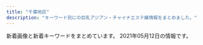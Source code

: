 ```yaml
---
title: "千葉地区"
description: "キーワード別にの巨乳アジアン・チャイナエステ嬢情報をまとめました。"
---
```


新着画像と新着キーワードをまとめています。
2021年05月12日の情報です。

<DmmAffiliateIns />
<KeywordTable
  shops={
    [
    {
        "station": "JR\u56db\u8857\u9053\u99c5\u5317\u53e3",
        "img_links": [
            "http://www.cianzan.xyz/static/picture/nav-002.png",
            "http://www.cianzan.xyz/static/picture/right.jpg",
            "http://www.cianzan.xyz/uploads/201207/1-20120G05H03F.jpg",
            "http://www.cianzan.xyz/static/picture/tel.png",
            "http://www.cianzan.xyz/static/picture/top003.jpg",
            "http://www.cianzan.xyz/uploads/201209/1-20120911033J44.jpg",
            "http://www.cianzan.xyz/static/picture/nav-001.png",
            "http://www.cianzan.xyz/static/picture/nav-006.png",
            "http://www.cianzan.xyz/static/picture/nav-005.png",
            "http://www.cianzan.xyz/static/picture/top01.png",
            "http://www.cianzan.xyz/static/picture/left.jpg",
            "http://www.cianzan.xyz/uploads/201207/1-20120G05I9133.jpg",
            "http://www.cianzan.xyz/uploads/201209/1-201209110351409.jpg",
            "http://www.cianzan.xyz/uploads/201204/1-20120414525DJ.jpg",
            "http://www.cianzan.xyz/static/picture/nav-004.png",
            "http://www.cianzan.xyz/uploads/201204/1-20120414562N15.jpg",
            "http://www.cianzan.xyz/static/picture/nav-003.png"
        ],
        "keywords": {
            "86": 2,
            "D": 2
        },
        "name": "\u304a\u304b\u3048\u308a",
        "url": "http://www.cianzan.xyz/"
    },
    {
        "keywords": {
            "88": 2,
            "E": 2,
            "D": 4,
            "C": 13,
            "84": 1,
            "85": 3,
            "86": 2
        },
        "station": "JR\u90fd\u8cc0\u99c5\u897f\u53e3",
        "url": "http://genkidou-massage.work/",
        "name": "\u5143\u6c17\u5802",
        "img_links": [
            "http://genkidou-massage.work/img/st2.jpg",
            "http://genkidou-massage.work/img/fla-2.jpg",
            "http://genkidou-massage.work/sp/img/time.jpg",
            "http://genkidou-massage.work/img/nos.jpg",
            "http://genkidou-massage.work/sp/img/tit.jpg",
            "http://genkidou-massage.work/img/pickup20.jpg",
            "http://genkidou-massage.work/img/xmas.png",
            "http://genkidou-massage.work/sp/img/st4.jpg",
            "http://genkidou-massage.work/sp/img/tel.jpg",
            "http://genkidou-massage.work/sp/img/t-s.jpg",
            "http://genkidou-massage.work/sp/img/botton.jpg",
            "http://genkidou-massage.work/sp/img/t-o.jpg",
            "http://genkidou-massage.work/sp/img/pic.jpg",
            "http://genkidou-massage.work/img/fla.jpg",
            "http://genkidou-massage.work/sp/img/st1.jpg",
            "http://genkidou-massage.work/sp/img/p1.jpg",
            "http://genkidou-massage.work/sp/img/p3.jpg",
            "http://genkidou-massage.work/sp/img/st2.jpg",
            "http://genkidou-massage.work/sp/img/info.jpg",
            "http://genkidou-massage.work/sp/img/t-t.jpg",
            "http://genkidou-massage.work/img/sta2.jpg",
            "http://genkidou-massage.work/img/s1.jpg",
            "http://genkidou-massage.work/sp/img/cam.jpg",
            "http://genkidou-massage.work/img/head.jpg",
            "http://genkidou-massage.work/img/st4.jpg",
            "http://genkidou-massage.work/sp/img/time2.jpg",
            "http://genkidou-massage.work/sp/img/pc.jpg",
            "http://genkidou-massage.work/img/st3.jpg",
            "http://genkidou-massage.work/sp/img/st3.jpg",
            "http://genkidou-massage.work/sp/img/p2.jpg",
            "http://genkidou-massage.work/sp/img/t-a.jpg",
            "http://genkidou-massage.work/img/botton.jpg",
            "http://genkidou-massage.work/img/s3.jpg",
            "http://genkidou-massage.work/img/st1.jpg",
            "http://genkidou-massage.work/sp/img/add.jpg",
            "http://genkidou-massage.work/img/sta1.jpg",
            "http://genkidou-massage.work/sp/img/t-r.jpg",
            "http://genkidou-massage.work/img/s2.jpg",
            "http://genkidou-massage.work/img/s4.jpg",
            "http://genkidou-massage.work/sp/img/sys.jpg",
            "http://genkidou-massage.work/img/sta3.jpg",
            "http://genkidou-massage.work/img/sta4.jpg"
        ]
    },
    {
        "keywords": {
            "85": 6,
            "C": 15,
            "87": 1
        },
        "name": "\u30d4\u30fc\u30c1",
        "img_links": [
            "http://peach-est.com/staff/emi.jpg",
            "http://peach-est.com/room/r-3.jpg",
            "http://peach-est.com/img/index_09.jpg",
            "http://peach-est.com/staff/pic04.jpg",
            "http://peach-est.com/room/r-1.jpg",
            "http://peach-est.com/staff/rina.jpg",
            "http://peach-est.com/staff/risa.jpg",
            "http://peach-est.com/staff/nana.jpg",
            "http://peach-est.com/staff/ayaka.jpg",
            "http://peach-est.com/staff/moe.jpg",
            "http://peach-est.com/staff/aki.jpg",
            "http://peach-est.com/room/r-6.jpg",
            "http://peach-est.com/img/index_06.jpg",
            "http://peach-est.com/img/st1-1.jpg",
            "http://peach-est.com/staff/riri.jpg",
            "http://peach-est.com/staff/yuyu.jpg",
            "http://peach-est.com/images/staff/staff-1-3.jpg",
            "http://peach-est.com/staff/sayuri.jpg",
            "http://peach-est.com/room/r-5.jpg",
            "http://peach-est.com/staff/yui1.jpg",
            "http://peach-est.com/img/index_03.jpg"
        ],
        "url": "http://peach-est.com/",
        "station": "JR\u7a32\u6bdb\u99c5\u6771\u53e3"
    },
    {
        "url": "https://eve.iest.info/",
        "name": "\u30a4\u30d6",
        "station": "\u4eac\u6210\u5343\u8449\u4e2d\u592e\u99c5\u897f\u53e3",
        "keywords": {
            "D": 5,
            "87": 1,
            "86": 3,
            "E": 1,
            "85": 2
        },
        "img_links": [
            "https://eve.iest.info/images/s_staff.jpg",
            "https://eve.iest.info/photos/sites/86/2021/02/2021021805312762.jpg",
            "https://eve.iest.info/photos/sites/86/2020/12/2020120704342237.jpg",
            "https://eve.iest.info/photos/sites/86/2020/12/202012070434226.jpg",
            "https://eve.iest.info/images/top.jpg",
            "https://eve.iest.info/images/mobile.jpg",
            "https://eve.iest.info/photos/sites/86/2020/12/2020120704342315.jpg",
            "https://eve.iest.info/photos/sites/86/2020/12/2020120704342160.jpg",
            "https://eve.iest.info/images/s_news.jpg",
            "https://eve.iest.info/photos/sites/86/2020/12/2020121105320296.jpg"
        ]
    },
    {
        "name": "For You",
        "keywords": {
            "E": 1,
            "D": 5,
            "86": 6
        },
        "url": "http://massage-aroma.blue/",
        "img_links": [
            "http://massage-aroma.blue/images/cg02.jpg",
            "http://massage-aroma.blue/images/cg03.jpg",
            "http://massage-aroma.blue/images/nav-006.png",
            "http://massage-aroma.blue/images/cg06.jpg",
            "http://massage-aroma.blue/images/tel.png",
            "http://massage-aroma.blue/images/cg021.jpg",
            "http://massage-aroma.blue/images/no.png",
            "http://massage-aroma.blue/images/cg07a.jpg",
            "http://massage-aroma.blue/images/cg05b.jpg",
            "http://massage-aroma.blue/images/nav-002.png",
            "http://massage-aroma.blue/images/nav-004.png",
            "http://massage-aroma.blue/images/top001.png",
            "http://massage-aroma.blue/images/nav-003.png",
            "http://massage-aroma.blue/images/cg022.jpg",
            "http://massage-aroma.blue/images/nav-001.png",
            "http://massage-aroma.blue/images/cg01a.jpg",
            "http://massage-aroma.blue/images/nav-005.png"
        ],
        "station": "JR\u7a32\u6bdb\u99c5\u6771\u53e3"
    },
    {
        "keywords": {
            "86": 1,
            "88": 1,
            "D": 3,
            "87": 1
        },
        "img_links": [
            "http://www.mint.esjp.info/files/002-02.jpg",
            "http://www.mint.esjp.info/images/int2.jpg",
            "http://www.mint.esjp.info/files/003-03.jpg",
            "http://www.mint.esjp.info/images/tel.jpg",
            "http://www.mint.esjp.info/files/001-02.jpg",
            "http://www.mint.esjp.info/images/mobile.jpg",
            "http://www.mint.esjp.info/images/link_t.jpg",
            "http://www.mint.esjp.info/files/003-02.jpg",
            "http://www.mint.esjp.info/images/head.jpg",
            "http://www.mint.esjp.info/images/staff_t.jpg",
            "http://www.mint.esjp.info/files/002-03.jpg",
            "http://www.mint.esjp.info/images/interior_t.jpg",
            "http://www.mint.esjp.info/files/001.jpg",
            "http://www.mint.esjp.info/images/news.jpg",
            "http://www.mint.esjp.info/files/003.jpg",
            "http://www.mint.esjp.info/images/sys1.jpg",
            "http://www.mint.esjp.info/files/002.jpg",
            "http://www.mint.esjp.info/files/001-03.jpg"
        ],
        "name": "\u30df\u30f3\u30c8",
        "url": "http://www.mint.esjp.info/",
        "station": "\u7fd2\u5fd7\u91ce\u99c5"
    },
    {
        "name": "\u5c0f\u60aa\u9b54",
        "keywords": {
            "E": 2,
            "87": 1,
            "C": 2,
            "D": 1,
            "86": 4
        },
        "url": "http://beauty-est.xyz/",
        "station": "\u516b\u5343\u4ee3\u53f0\u99c5\u897f\u53e3",
        "img_links": [
            "http://beauty-est.xyz/img/st2.jpg",
            "http://beauty-est.xyz/img/t3.jpg",
            "http://beauty-est.xyz/img/stt3.jpg",
            "http://beauty-est.xyz/img/st4.jpg",
            "http://beauty-est.xyz/img/no.png",
            "http://beauty-est.xyz/img/st1.jpg",
            "http://beauty-est.xyz/img/f1.jpg",
            "http://beauty-est.xyz/img/t2.jpg",
            "http://beauty-est.xyz/img/noo.png",
            "http://beauty-est.xyz/img/sm.jpg",
            "http://beauty-est.xyz/img/t6.jpg",
            "http://beauty-est.xyz/img/t1.jpg",
            "http://beauty-est.xyz/img/top.jpg",
            "http://beauty-est.xyz/img/st3.jpg",
            "http://beauty-est.xyz/img/st5.jpg",
            "http://beauty-est.xyz/img/nosta.jpg",
            "http://beauty-est.xyz/img/t4.jpg",
            "http://beauty-est.xyz/img/t5.jpg",
            "http://beauty-est.xyz/img/stt1.jpg"
        ]
    },
    {
        "keywords": {
            "F": 1,
            "D": 2,
            "89": 2,
            "C": 2,
            "88": 1,
            "82": 1,
            "84": 1
        },
        "url": "http://www.es-chiba.com/",
        "station": "\u4eac\u6210\u7dda\u5343\u8449\u4e2d\u592e\u99c5\u6771\u53e3",
        "img_links": [
            "http://www.es-chiba.com/images/a05.jpg",
            "http://www.es-chiba.com/images/r5.jpg",
            "http://www.es-chiba.com/images/index_01.png",
            "http://www.es-chiba.com/images/index_06.png",
            "http://www.es-chiba.com/images/s03.jpg",
            "http://www.es-chiba.com/girl/girli3.jpg",
            "http://www.es-chiba.com/girl/07.jpg",
            "http://www.es-chiba.com/images/index_12.png",
            "http://www.es-chiba.com/images/index_14.png",
            "http://www.es-chiba.com/girl/girlc1.jpg",
            "http://www.es-chiba.com/images/tit_rec.png",
            "http://www.es-chiba.com/images/01.jpg",
            "http://www.es-chiba.com/images/r6.jpg",
            "http://www.es-chiba.com/images/a04.jpg",
            "http://www.es-chiba.com/images/tit_info.png",
            "http://www.es-chiba.com/images/line.jpg",
            "http://www.es-chiba.com/images/a01.jpg",
            "http://www.es-chiba.com/images/index_07.png",
            "http://www.es-chiba.com/images/index_04.png",
            "http://www.es-chiba.com/images/index_02.png",
            "http://www.es-chiba.com/images/r3.jpg",
            "http://www.es-chiba.com/girl/girlb3.jpg",
            "http://www.es-chiba.com/images/r4.jpg",
            "http://www.es-chiba.com/images/03.jpg",
            "http://www.es-chiba.com/images/r2.jpg",
            "http://www.es-chiba.com/images/index_08.png",
            "http://www.es-chiba.com/images/index_05.png",
            "http://www.es-chiba.com/girl/girlh1.jpg",
            "http://www.es-chiba.com/girl/girlb1.jpg",
            "http://www.es-chiba.com/images/index_10.png",
            "http://www.es-chiba.com/images/hd.jpg",
            "http://www.es-chiba.com/images/02.jpg",
            "http://www.es-chiba.com/girl/girlc2.jpg",
            "http://www.es-chiba.com/images/a02.jpg",
            "http://www.es-chiba.com/images/index_09.png",
            "http://www.es-chiba.com/girl/girlc3.jpg",
            "http://www.es-chiba.com/images/index_17.png",
            "http://www.es-chiba.com/images/index_11.png",
            "http://www.es-chiba.com/images/s04.jpg",
            "http://www.es-chiba.com/images/a06.jpg",
            "http://www.es-chiba.com/images/index_13.png",
            "http://www.es-chiba.com/girl/girli1.jpg",
            "http://www.es-chiba.com/images/s02.jpg",
            "http://www.es-chiba.com/images/tit_staff.png",
            "http://www.es-chiba.com/images/index_19.png",
            "http://www.es-chiba.com/images/acc01.jpg",
            "http://www.es-chiba.com/girl/girli2.jpg",
            "http://www.es-chiba.com/images/acc02.jpg",
            "http://www.es-chiba.com/images/s01.jpg",
            "http://www.es-chiba.com/images/index_22.png",
            "http://www.es-chiba.com/girl/girlh3.jpg",
            "http://www.es-chiba.com/images/sys.jpg",
            "http://www.es-chiba.com/images/rec.jpg",
            "http://www.es-chiba.com/images/index1_03.png",
            "http://www.es-chiba.com/girl/girlb2.jpg",
            "http://www.es-chiba.com/images/a03.jpg",
            "http://www.es-chiba.com/images/index_20.png",
            "http://www.es-chiba.com/images/r1.jpg"
        ],
        "name": "\u80e1\u8776\u82b1"
    },
    {
        "keywords": {},
        "station": "JR\u7a32\u6bdb\u99c5\u897f\u53e3",
        "name": "\u7a32\u6bdb \u7a76\u6975\u30e9\u30a6\u30a1\u30fc\u30ba",
        "url": "http://suijyonohana.oks.bz/",
        "img_links": []
    },
    {
        "img_links": [
            "https://www.harurelaxation.com/img/tmp/sns_bt2.png",
            "https://www.harurelaxation.com/prof/1/01.jpg",
            "https://www.harurelaxation.com/prof/8/01.jpg",
            "https://www.harurelaxation.com/prof/6/02.jpg",
            "https://www.harurelaxation.com/prof/8/02.jpg",
            "https://www.harurelaxation.com/prof/9/01.jpg",
            "https://www.harurelaxation.com/prof/8/top.jpg",
            "https://www.harurelaxation.com/prof/3/top.jpg",
            "https://www.harurelaxation.com/prof/7/01.jpg",
            "https://www.harurelaxation.com/prof/9/top.jpg",
            "https://www.harurelaxation.com/prof/6/top.jpg",
            "https://www.harurelaxation.com/prof/5/01.jpg",
            "https://www.harurelaxation.com/prof/7/02.jpg",
            "https://www.harurelaxation.com/prof/5/02.jpg",
            "https://www.harurelaxation.com/prof/3/02.jpg",
            "https://www.harurelaxation.com/img/all/loader.png",
            "https://www.harurelaxation.com/prof/6/01.jpg",
            "https://www.harurelaxation.com/prof/1/top.jpg",
            "https://www.harurelaxation.com/prof/7/top.jpg",
            "https://www.harurelaxation.com/prof/5/top.jpg",
            "https://www.harurelaxation.com/prof/1/02.jpg",
            "https://www.harurelaxation.com/img/tmp/sns_bt1.png",
            "https://www.harurelaxation.com/prof/3/01.jpg"
        ],
        "station": "JR\u8302\u539f\u99c5",
        "url": "https://www.harurelaxation.com/",
        "name": "HARU",
        "keywords": {
            "\u80f8": 2,
            "E": 3,
            "D": 12,
            "84": 6,
            "C": 6,
            "82": 6,
            "83": 9
        }
    },
    {
        "img_links": [
            "http://www.sakura.mensest.com/files/010-02.jpg",
            "http://www.sakura.mensest.com/files/010-03.jpg",
            "http://www.sakura.mensest.com/files/006-03.jpg",
            "http://www.sakura.mensest.com/files/009-03.jpg",
            "http://www.sakura.mensest.com/files/009-02.jpg",
            "http://www.sakura.mensest.com/files/007-03.jpg",
            "http://www.sakura.mensest.com/images/mobile.jpg",
            "http://www.sakura.mensest.com/images/coverGirlParts.png",
            "http://www.sakura.mensest.com/files/011.jpg",
            "http://www.sakura.mensest.com/files/009.jpg",
            "http://www.sakura.mensest.com/images/backlistbtn.png",
            "http://www.sakura.mensest.com/files/010.jpg",
            "http://www.sakura.mensest.com/files/011-02.jpg",
            "http://www.sakura.mensest.com/files/007.jpg",
            "http://www.sakura.mensest.com/files/011-03.jpg",
            "http://www.sakura.mensest.com/files/007-02.jpg",
            "http://www.sakura.mensest.com/files/006-02.jpg",
            "http://www.sakura.mensest.com/files/006.jpg"
        ],
        "keywords": {
            "C": 6,
            "D": 3,
            "87": 3,
            "86": 6,
            "84": 3,
            "85": 3
        },
        "name": "\u685c",
        "station": "JR\u4e94\u4e95\u99c5\u897f\u53e3",
        "url": "http://www.sakura.mensest.com/"
    },
    {
        "url": "http://riversopdd.site/",
        "img_links": [
            "http://riversopdd.site/uploads/200605/1-2006051J64E48.jpg",
            "http://riversopdd.site/static/picture/nav-003.png",
            "http://riversopdd.site/uploads/210128/1-21012Q40403C5.jpg",
            "http://riversopdd.site/static/picture/top003.jpg",
            "http://riversopdd.site/static/picture/left.jpg",
            "http://riversopdd.site/uploads/201016/1-2010161601241L.jpg",
            "http://riversopdd.site/static/picture/nav-006.png",
            "http://riversopdd.site/static/picture/nav-001.png",
            "http://riversopdd.site/static/picture/tel.png",
            "http://riversopdd.site/static/picture/nav-002.png",
            "http://riversopdd.site/uploads/210415/1-21041512423J28.jpg",
            "http://riversopdd.site/uploads/200807/1-200PG63506145.jpg",
            "http://riversopdd.site/static/picture/right.jpg",
            "http://riversopdd.site/uploads/191021/1-19102112532L42.jpg",
            "http://riversopdd.site/uploads/191206/1-191206102GaK.jpg",
            "http://riversopdd.site/static/picture/nav-004.png",
            "http://riversopdd.site/static/picture/top01.png",
            "http://riversopdd.site/static/picture/nav-005.png",
            "http://riversopdd.site/uploads/201102/1-201102145U1P3.jpg",
            "http://riversopdd.site/uploads/191021/1-191021125359649.jpg",
            "http://riversopdd.site/uploads/200218/1-20021QG51A56.jpg",
            "http://riversopdd.site/uploads/201230/1-201230143424H5.jpg"
        ],
        "name": "\u7761\u84ee\u82b1",
        "station": "JR\u8607\u6211\u99c5\u897f\u53e3",
        "keywords": {
            "C": 3,
            "86": 4,
            "88": 2,
            "94": 1,
            "D": 7,
            "85": 4,
            "F": 1
        }
    },
    {
        "img_links": [
            "https://es-quorea.com/wp-content/themes/este/img/top-img03.png",
            "https://es-quorea.com/wp-content/uploads/2021/03/89762citeg.jpg",
            "https://es-quorea.com/wp-content/uploads/2020/01/citeg.jpg",
            "https://es-quorea.com/wp-content/themes/este/img/top-img01a.png",
            "https://es-quorea.com/wp-content/uploads/2021/01/33amore.jpg",
            "https://es-quorea.com/wp-content/themes/este/img/top-img05a.png",
            "https://es-quorea.com/wp-content/themes/este/img/top-img01b.png",
            "https://es-quorea.com/wp-content/uploads/2021/01/44amore.jpg",
            "https://es-quorea.com/wp-content/themes/este/img/top-img05b.png",
            "https://es-quorea.com/wp-content/themes/este/img/call.png",
            "https://es-quorea.com/wp-content/themes/este/img/1.jpg",
            "https://es-quorea.com/wp-content/themes/este/img/4.jpg",
            "https://es-quorea.com/wp-content/themes/este/img/tel_footer.png",
            "https://es-quorea.com/wp-content/themes/este/img/3.jpg",
            "https://es-quorea.com/wp-content/themes/este/img/top-img02.png",
            "https://es-quorea.com/wp-content/themes/este/img/tel_header.png",
            "https://es-quorea.com/wp-content/uploads/2021/01/22amore.jpg",
            "https://es-quorea.com/wp-content/themes/este/img/2.jpg"
        ],
        "url": "https://es-quorea.com/",
        "station": "JR\u6728\u66f4\u6d25\u99c5\u6771\u53e3",
        "name": "\u30af\u30aa\u30ec\u30a2",
        "keywords": {
            "E": 7,
            "D": 11
        }
    },
    {
        "url": "http://smile.oks.bz/",
        "station": "\u5343\u8449\u4e2d\u592e\u99c5\u6771\u53e3",
        "keywords": {
            "87": 6,
            "83": 1,
            "C": 2,
            "85": 4,
            "D": 18,
            "86": 12,
            "E": 3
        },
        "img_links": [
            "http://smile.oks.bz/photos/sites/41/2020/09/202009091902267.jpg",
            "http://smile.oks.bz/photos/sites/41/2020/01/2020012310224324.jpg",
            "http://smile.oks.bz/images/s_news.jpg",
            "http://smile.oks.bz/photos/sites/41/2020/09/2020090213501227.jpg",
            "http://smile.oks.bz/images/mobile.jpg",
            "http://smile.oks.bz/photos/sites/41/2019/08/201909231726370.jpg",
            "http://smile.oks.bz/photos/sites/41/2020/07/2020071417514615.jpg",
            "http://smile.oks.bz/images/staff_line.jpg",
            "http://smile.oks.bz/photos/sites/41/2021/05/2021050509224054.jpg",
            "http://smile.oks.bz/photos/sites/41/2019/12/2019122517044066.jpg",
            "http://smile.oks.bz/photos/sites/41/2019/09/2019090417583313.jpg",
            "http://smile.oks.bz/images/s_face.jpg",
            "http://smile.oks.bz/photos/sites/41/2021/03/2021030812591776-356x475.jpg",
            "http://smile.oks.bz/images/top.jpg",
            "http://smile.oks.bz/photos/sites/41/2019/12/2019122516470912.jpg",
            "http://smile.oks.bz/images/link.jpg",
            "http://smile.oks.bz/photos/sites/41/2020/10/2020101713162274.jpg",
            "http://smile.oks.bz/photos/sites/41/2021/02/2021020310442224.jpg",
            "http://smile.oks.bz/photos/sites/41/2020/10/202010071446208.jpg",
            "http://smile.oks.bz/photos/sites/41/2021/02/2021020310442052.jpg",
            "http://smile.oks.bz/photos/sites/41/2019/12/2019122517061810.jpg",
            "http://smile.oks.bz/photos/sites/41/2021/02/2021022713432946.jpg",
            "http://smile.oks.bz/photos/sites/41/2021/01/2021010911025290.jpg",
            "http://smile.oks.bz/photos/sites/41/2019/09/2019091314105462.jpg",
            "http://smile.oks.bz/photos/sites/41/2020/11/2020110713394486.jpg",
            "http://smile.oks.bz/photos/sites/41/2019/11/2019112410352437.jpg",
            "http://smile.oks.bz/photos/sites/41/2019/12/2019122517044318.jpg",
            "http://smile.oks.bz/photos/sites/41/2021/03/2021030812591776.jpg",
            "http://smile.oks.bz/photos/sites/41/2021/01/2021012517065775.jpg"
        ],
        "name": "Smile\u30fb\u30b9\u30de\u30a4\u30eb"
    },
    {
        "img_links": [
            "http://hani.iest.info/images/s_link.png",
            "http://hani.iest.info/photos/sites/18/2019/10/2019101407222356.jpg",
            "http://hani.iest.info/photos/sites/18/2020/05/2020052207375063.jpg",
            "http://hani.iest.info/photos/sites/18/2019/10/2019100602133621.jpg",
            "http://hani.iest.info/photos/sites/18/2019/10/2019101407222923.jpg",
            "http://hani.iest.info/photos/sites/18/2019/12/201912200803389.jpg",
            "http://hani.iest.info/photos/sites/18/2019/10/2019101903334729.jpg",
            "http://hani.iest.info/images/s3.jpg",
            "http://hani.iest.info/photos/sites/18/2020/02/2020022704441935.jpg",
            "http://hani.iest.info/photos/sites/18/2019/10/2019100602133354.jpg",
            "http://hani.iest.info/images/mobile.jpg",
            "http://hani.iest.info/photos/sites/18/2019/12/2019122008033171.jpg",
            "http://hani.iest.info/photos/sites/18/2019/10/2019100602133829.jpg",
            "http://hani.iest.info/photos/sites/18/2019/10/2019100602133666.jpg",
            "http://hani.iest.info/photos/sites/18/2019/10/201910060213369.jpg",
            "http://hani.iest.info/photos/sites/18/2020/06/2020060903502382.jpg",
            "http://hani.iest.info/images/s_staff.png",
            "http://hani.iest.info/images/room3.jpg",
            "http://hani.iest.info/images/s1.jpg",
            "http://hani.iest.info/images/room2.jpg",
            "http://hani.iest.info/photos/sites/18/2019/10/2019100602133570.jpg",
            "http://hani.iest.info/images/news.png",
            "http://hani.iest.info/images/acc2.jpg",
            "http://hani.iest.info/photos/sites/18/2020/04/2020040603065891.jpg",
            "http://hani.iest.info/photos/sites/18/2021/04/202104290552300.jpg",
            "http://hani.iest.info/images/room4.jpg",
            "http://hani.iest.info/images/top.png",
            "http://hani.iest.info/photos/sites/18/2019/11/2019112910073821.jpg",
            "http://hani.iest.info/photos/sites/18/2020/04/2020040603070417.jpg",
            "http://hani.iest.info/photos/sites/18/2019/10/201910060213371.jpg",
            "http://hani.iest.info/photos/sites/18/2019/10/201910060213393.jpg",
            "http://hani.iest.info/images/acc1.jpg",
            "http://hani.iest.info/photos/sites/18/2019/12/2019122008033573.jpg",
            "http://hani.iest.info/images/room1.jpg",
            "http://hani.iest.info/photos/sites/18/2020/02/2020022704442031.jpg",
            "http://hani.iest.info/photos/sites/18/2020/06/2020060903502311.jpg",
            "http://hani.iest.info/images/acc3.jpg",
            "http://hani.iest.info/photos/sites/18/2020/06/2020060903502282.jpg",
            "http://hani.iest.info/photos/sites/18/2019/12/2019120309530549.jpg"
        ],
        "name": "Hani\u30fb\u30cf\u30cb",
        "station": "JR\u897f\u5343\u8449\u99c5\u5357\u53e3",
        "url": "http://hani.iest.info/",
        "keywords": {
            "\u30bb\u30af\u30b7\u30fc": 17,
            "85": 34,
            "D": 102,
            "88": 34,
            "F": 68,
            "84": 34,
            "86": 68,
            "87": 85,
            "E": 51,
            "89": 17,
            "C": 51
        }
    },
    {
        "keywords": {
            "D": 12,
            "83": 12,
            "84": 6,
            "C": 18,
            "85": 6
        },
        "name": "For You \u30d5\u30a9\u30fc\u30e6\u30fc",
        "url": "http://foryou.este.work/",
        "img_links": [
            "http://foryou.este.work/2/uploadimg/1574764277.jpg",
            "http://foryou.este.work/top.jpg",
            "http://foryou.este.work/2/uploadimg/1565558725.jpg",
            "http://foryou.este.work/mens-esthe.png",
            "http://foryou.este.work/kanban.jpg",
            "http://foryou.este.work/2/uploadimg/1615350214.jpg",
            "http://foryou.este.work/2/uploadimg/1565950572.jpg"
        ],
        "station": "\u6210\u7530\u99c5\u897f\u53e3"
    },
    {
        "station": "\u9ad8\u6839\u6728\u6238\u99c5\u5317\u53e3",
        "img_links": [
            "http://kourakuenmise.com/images/46-11051416223130.jpg",
            "http://kourakuenmise.com/zp/img0012.jpg",
            "http://kourakuenmise.com/zp/img006.jpg",
            "http://kourakuenmise.com/images/header_img.jpg",
            "http://kourakuenmise.com/zp/img007.jpg",
            "http://kourakuenmise.com/images/news_bj.jpg",
            "http://kourakuenmise.com/zp/img005.jpg",
            "http://kourakuenmise.com/images/mobile.jpg",
            "http://kourakuenmise.com/zp/img011.jpg",
            "http://kourakuenmise.com/zp/img012.jpg",
            "http://kourakuenmise.com/images/2078427_1.jpg",
            "http://kourakuenmise.com/zp/img0011.jpg"
        ],
        "keywords": {},
        "url": "http://kourakuenmise.com/",
        "name": "\u5eb7\u697d\u5712"
    },
    {
        "url": "http://heart-est.tokyo/",
        "keywords": {
            "84": 1,
            "86": 1,
            "85": 2
        },
        "station": "JR\u6210\u7530\u99c5\u6771\u53e3",
        "name": "\u307e\u3054\u3053\u308d",
        "img_links": [
            "http://heart-est.tokyo/images/riri.jpg",
            "http://heart-est.tokyo/images/new-t.jpg",
            "http://heart-est.tokyo/images/g0.jpg",
            "http://heart-est.tokyo/images/shizuka.jpg",
            "http://heart-est.tokyo/images/newface-t.jpg",
            "http://heart-est.tokyo/images/heart.png",
            "http://heart-est.tokyo/images/r1.jpg",
            "http://heart-est.tokyo/images/r3.jpg",
            "http://heart-est.tokyo/images/r4.jpg",
            "http://heart-est.tokyo/images/staff-tite.jpg",
            "http://heart-est.tokyo/images/end.png",
            "http://heart-est.tokyo/images/r2.jpg",
            "http://heart-est.tokyo/images/emi.jpg",
            "http://heart-est.tokyo/images/link-tite.jpg",
            "http://heart-est.tokyo/images/haruka.jpg"
        ]
    },
    {
        "keywords": {},
        "station": "\u6804\u753a\u99c51\u756a\u53e3",
        "name": "\u6843\u6e90\u90f7",
        "url": "http://otona-room.work/",
        "img_links": [
            "http://otona-room.work/b2.jpg",
            "http://otona-room.work/g2.jpg",
            "http://otona-room.work/furo.jpg",
            "http://otona-room.work/4.jpg",
            "http://otona-room.work/b3.jpg",
            "http://otona-room.work/1.jpg",
            "http://otona-room.work/staff_5562_1531961868171342.jpg",
            "http://otona-room.work/staff_5562_1531961868171342.jpeg",
            "http://otona-room.work/5.jpg",
            "http://otona-room.work/movie.png",
            "http://otona-room.work/staff_5630_1549447096342302.jpg",
            "http://otona-room.work/head_2_3705_1542686088990068.jpg",
            "http://otona-room.work/staff_7611_1551333114399883.jpeg",
            "http://otona-room.work/staff_7611_1551333114399883.jpg",
            "http://otona-room.work/head_1_3705_1534384950723871.jpg",
            "http://otona-room.work/3.jpg"
        ]
    },
    {
        "url": "https://www.orange-relaxation.com/",
        "img_links": [
            "https://static.wixstatic.com/media/656261_d5f654a2160b48ac899281411259fefe~mv2.jpg",
            "https://static.wixstatic.com/media/656261_cd548a1ebd6547bca0b1f7902b51ec53~mv2.jpg",
            "https://static.wixstatic.com/media/656261_1e3c42dadc4c43f6a67e3c43ab3a7e86~mv2.jpg",
            "https://static.wixstatic.com/media/656261_f19819762927421fbc7e462b610e64db~mv2.jpg",
            "https://static.wixstatic.com/media/656261_dc91ba7dbcfd49cf94b6f33f427eabc4~mv2.jpg",
            "https://static.wixstatic.com/media/656261_13b56d76ba4b4f3fbdd2d614b7f3131a~mv2.jpg",
            "https://static.wixstatic.com/media/656261_352bc4d873814c08890c13c58d54ed11~mv2.jpg"
        ],
        "station": "JR\u8607\u6211\u99c5",
        "keywords": {
            "C": 7
        },
        "name": "Orange \u30aa\u30e9\u30f3\u30b8\u30e5"
    },
    {
        "name": "\u30cf\u30ca\u30df\u30ba\u30ad",
        "img_links": [
            "http://tyuiopew.xyz/uploads/201113/1-201113140121425.jpg",
            "http://tyuiopew.xyz/uploads/201015/1-201015092312434.jpg",
            "http://tyuiopew.xyz/static/picture/info2.jpg",
            "http://tyuiopew.xyz/uploads/210428/1-21042Q54R4222.jpg",
            "http://tyuiopew.xyz/uploads/201015/1-20101509223C14.jpg",
            "http://tyuiopew.xyz/static/picture/bar-news.png",
            "http://tyuiopew.xyz/static/picture/bar-girls.png",
            "http://tyuiopew.xyz/uploads/210106/1-210106132U6206.jpg",
            "http://tyuiopew.xyz/uploads/201126/1-2011261434211X.jpg",
            "http://tyuiopew.xyz/static/picture/bar-inte.png",
            "http://tyuiopew.xyz/static/picture/info_text.jpg",
            "http://tyuiopew.xyz/static/picture/bar-infomation.png",
            "http://tyuiopew.xyz/uploads/210412/1-2104121K12b17.jpg",
            "http://tyuiopew.xyz/uploads/210412/1-2104121K35JN.jpg",
            "http://tyuiopew.xyz/uploads/201015/1-201015092252D0.jpg",
            "http://tyuiopew.xyz/static/picture/girls-bar.png",
            "http://tyuiopew.xyz/static/picture/info1.jpg"
        ],
        "station": "JR\u6d25\u7530\u6cbc\u99c5\u5317\u53e3",
        "keywords": {
            "87": 1,
            "D": 3,
            "85": 6,
            "C": 6,
            "89": 2
        },
        "url": "http://tyuiopew.xyz/"
    },
    {
        "station": "\u4eac\u6210\u81fc\u4e95\u99c5\u5317\u53e3",
        "url": "http://tsukinokoi.tyo.ac/",
        "name": "\u6708\u306e\u604b",
        "keywords": {
            "C": 7
        },
        "img_links": [
            "http://tsukinokoi.tyo.ac/images/s_news.png",
            "http://tsukinokoi.a1.tyo.ac/upload/sites/10/2016/12/staff2.jpg",
            "http://tsukinokoi.tyo.ac/images/info1.png",
            "http://tsukinokoi.a1.tyo.ac/upload/sites/10/2016/12/staff1-280x411.jpg",
            "http://tsukinokoi.tyo.ac/images/top.png",
            "http://tsukinokoi.a1.tyo.ac/upload/sites/10/2016/12/staff2-280x411.jpg",
            "http://tsukinokoi.tyo.ac/images/s_pick.png",
            "http://tsukinokoi.tyo.ac/images/s_staff.png",
            "http://tsukinokoi.tyo.ac/images/new.png",
            "http://tsukinokoi.a1.tyo.ac/upload/sites/10/2016/12/staff1.jpg"
        ]
    },
    {
        "img_links": [
            "http://yasuragi.jps.cm/images/top.jpg",
            "http://yasuragi.jps.cm/images/room4.jpg",
            "http://yasuragi.jps.cm/images/top2.jpg",
            "http://yasuragi.jps.cm/images/top1.jpg",
            "http://yasuragi.jps.cm/photos/sites/52/2021/02/202102170516289.jpg",
            "http://yasuragi.jps.cm/images/mobile.jpg",
            "http://yasuragi.jps.cm/images/news.jpg",
            "http://yasuragi.jps.cm/images/r1.jpg",
            "http://yasuragi.jps.cm/images/news_dz.jpg",
            "http://yasuragi.jps.cm/images/staff1.jpg",
            "http://yasuragi.jps.cm/images/room1.jpg",
            "http://yasuragi.jps.cm/images/room3.jpg",
            "http://yasuragi.jps.cm/images/room2.jpg",
            "http://yasuragi.jps.cm/photos/sites/52/2017/01/staff3.jpg",
            "http://yasuragi.jps.cm/images/news2.jpg",
            "http://yasuragi.jps.cm/photos/sites/52/2019/07/2019071306262265.jpg",
            "http://yasuragi.jps.cm/photos/sites/52/2020/12/2020121904260837.jpg",
            "http://yasuragi.jps.cm/photos/sites/52/2020/12/2020120108410335.jpg"
        ],
        "station": "\u5343\u8449\u4e2d\u592e\u99c5\u6771\u53e3",
        "keywords": {
            "C": 14,
            "E": 1,
            "86": 3,
            "D": 2
        },
        "url": "http://yasuragi.jps.cm/",
        "name": "\u3084\u3059\u3089\u304e"
    },
    {
        "name": "\u691b \uff5e\u3082\u307f\u3058\uff5e",
        "station": "JR\u7a32\u6bdb\u99c5\u6771\u53e3",
        "img_links": [
            "http://www.oggi.relaxmens.com/img/nav-003.png",
            "http://www.oggi.relaxmens.com/img/nav-001.png",
            "http://www.oggi.relaxmens.com/files/015.jpg",
            "http://www.oggi.relaxmens.com/img/nav-005.png",
            "http://www.oggi.relaxmens.com/img/nav-004.png",
            "http://www.oggi.relaxmens.com/img/tel.png",
            "http://www.oggi.relaxmens.com/files/016.jpg",
            "http://www.oggi.relaxmens.com/files/017.jpg",
            "http://www.oggi.relaxmens.com/img/stb.jpg",
            "http://www.oggi.relaxmens.com/files/001.jpg",
            "http://www.oggi.relaxmens.com/img/nav-002.png",
            "http://www.oggi.relaxmens.com/img/stt.jpg",
            "http://www.oggi.relaxmens.com/img/top01.png",
            "http://www.oggi.relaxmens.com/img/nav-006.png"
        ],
        "url": "http://www.oggi.relaxmens.com/",
        "keywords": {
            "86": 1,
            "D": 4,
            "87": 3
        }
    },
    {
        "name": "\u516b\u5343\u4ee3\u30c7\u30e9\u30c3\u30af\u30b9",
        "keywords": {},
        "url": "https://yachiyodai-mensesthe.com/",
        "station": "\u516b\u5343\u4ee3\u53f0\u99c5\u897f\u53e3",
        "img_links": [
            "https://yachiyodai-mensesthe.com/room/room-l6.jpg",
            "https://yachiyodai-mensesthe.com/images/esthe3.jpg",
            "https://yachiyodai-mensesthe.com/icon/facebook.png",
            "https://yachiyodai-mensesthe.com/images/main-sp.jpg",
            "https://yachiyodai-mensesthe.com/room/room-l2.jpg",
            "https://yachiyodai-mensesthe.com/images/clear.png",
            "https://yachiyodai-mensesthe.com/icon/twitter.png",
            "https://yachiyodai-mensesthe.com/images/esthe4.jpg",
            "https://yachiyodai-mensesthe.com/images/esthe2.jpg",
            "https://yachiyodai-mensesthe.com/room/room-l1.jpg",
            "https://yachiyodai-mensesthe.com/images/obi.jpg",
            "https://yachiyodai-mensesthe.com/images/header3.png",
            "https://yachiyodai-mensesthe.com/staff/mimi-s1.jpg",
            "https://yachiyodai-mensesthe.com/icon/line.png",
            "https://yachiyodai-mensesthe.com/staff/misaki-s1.jpg",
            "https://yachiyodai-mensesthe.com/footer/footer-tel.png",
            "https://yachiyodai-mensesthe.com/room/room-l5.jpg",
            "https://yachiyodai-mensesthe.com/staff/yuki-l1.jpg",
            "https://yachiyodai-mensesthe.com/images/camp.jpg",
            "https://yachiyodai-mensesthe.com/staff/hiromi-l1.jpg",
            "https://yachiyodai-mensesthe.com/staff/misaki-l1.jpg",
            "https://yachiyodai-mensesthe.com/room/room-l4.jpg",
            "https://yachiyodai-mensesthe.com/staff/yuki-s1.jpg",
            "https://yachiyodai-mensesthe.com/images/qrcode.png",
            "https://yachiyodai-mensesthe.com/footer/footer-line.png",
            "https://yachiyodai-mensesthe.com/images/esthe1.jpg",
            "https://yachiyodai-mensesthe.com/room/room-l3.jpg",
            "https://yachiyodai-mensesthe.com/staff/hiromi-s1.jpg",
            "https://yachiyodai-mensesthe.com/images/main1.jpg",
            "https://yachiyodai-mensesthe.com/icon/yelp.png",
            "https://yachiyodai-mensesthe.com/footer/footer-staff.png",
            "https://yachiyodai-mensesthe.com/staff/mimi-l1.jpg"
        ]
    },
    {
        "url": "http://www.e-niko.work/",
        "name": "\u7e01",
        "img_links": [
            "http://www.e-niko.work/images/line.png",
            "http://www.e-niko.work/images/4.jpg",
            "http://www.e-niko.work/images/tel.jpg",
            "http://www.e-niko.work/images/mobile.jpg",
            "http://www.e-niko.work/images/ac1.png",
            "http://www.e-niko.work/images/interior_t.jpg",
            "http://www.e-niko.work/images/int2.png",
            "http://www.e-niko.work/images/staff_t.jpg",
            "http://www.e-niko.work/img/rio1.jpg",
            "http://www.e-niko.work/images/int1.png",
            "http://www.e-niko.work/images/1.jpg",
            "http://www.e-niko.work/images/sys2.png",
            "http://www.e-niko.work/img/mika1.jpg",
            "http://www.e-niko.work/images/head.jpg",
            "http://www.e-niko.work/images/sys1.png",
            "http://www.e-niko.work/img/yuri1.jpg",
            "http://www.e-niko.work/images/3.jpg",
            "http://www.e-niko.work/images/2.jpg",
            "http://www.e-niko.work/img/riri1.jpg",
            "http://www.e-niko.work/images/news.jpg",
            "http://www.e-niko.work/images/ta.jpg",
            "http://www.e-niko.work/images/info.jpg"
        ],
        "station": "\u52dd\u7530\u53f0\u99c5\u5357\u53e3",
        "keywords": {}
    },
    {
        "name": "BLUE\u30cf\u30ef\u30a4",
        "url": "http://www.es-bluehawai.com/",
        "img_links": [
            "http://www.es-bluehawai.com/images/concept.jpg",
            "http://www.es-bluehawai.com/images/goback.jpg",
            "http://www.es-bluehawai.com/images/attention.png",
            "http://www.es-bluehawai.com/files/013.jpg",
            "http://www.es-bluehawai.com/files/010-02.jpg",
            "http://www.es-bluehawai.com/images/infoSlide01.jpg",
            "http://www.es-bluehawai.com/files/009.jpg",
            "http://www.es-bluehawai.com/files/010.jpg",
            "http://www.es-bluehawai.com/files/008-02.jpg",
            "http://www.es-bluehawai.com/files/009-02.jpg",
            "http://www.es-bluehawai.com/files/014-02.jpg",
            "http://www.es-bluehawai.com/files/008.jpg",
            "http://www.es-bluehawai.com/files/012.jpg",
            "http://www.es-bluehawai.com/files/011.jpg",
            "http://www.es-bluehawai.com/files/011-02.jpg",
            "http://www.es-bluehawai.com/files/013-02.jpg",
            "http://www.es-bluehawai.com/images/coverParts.png",
            "http://www.es-bluehawai.com/files/014.jpg",
            "http://www.es-bluehawai.com/files/012-02.jpg"
        ],
        "keywords": {
            "88": 2,
            "86": 4,
            "87": 8,
            "C": 4,
            "D": 10
        },
        "station": "JR\u6d25\u7530\u6cbc\u99c5\u5317\u53e3"
    },
    {
        "keywords": {},
        "station": "JR\u7a32\u6bdb\u99c5\u6771\u53e3",
        "img_links": [
            "http://aroma-massage.tokyo/css/staff/staff05.png",
            "http://aroma-massage.tokyo/css/m-top02.jpg",
            "http://aroma-massage.tokyo/css/staff/staff08.png",
            "http://aroma-massage.tokyo/css/m-yejiao.jpg",
            "http://aroma-massage.tokyo/css/m-head.jpg",
            "http://aroma-massage.tokyo/css/m-top-right02.jpg",
            "http://aroma-massage.tokyo/css/staff/staff12.png",
            "http://aroma-massage.tokyo/css/m-right.jpg",
            "http://aroma-massage.tokyo/css/staff/staff07.png",
            "http://aroma-massage.tokyo/css/m-top-right03.jpg",
            "http://aroma-massage.tokyo/css/top-left01.jpg",
            "http://aroma-massage.tokyo/css/staff/staff09.png",
            "http://aroma-massage.tokyo/css/staff/staff03.png",
            "http://aroma-massage.tokyo/css/m-top-right04.jpg",
            "http://aroma-massage.tokyo/css/staff/staff06.png",
            "http://aroma-massage.tokyo/images/call.png",
            "http://aroma-massage.tokyo/css/m-left.jpg",
            "http://aroma-massage.tokyo/css/m-top-right01.jpg"
        ],
        "name": "\u685c\u82b1",
        "url": "http://aroma-massage.tokyo/"
    },
    {
        "station": "\u85ac\u5712\u53f0\u99c5\u6771\u53e3",
        "keywords": {
            "87": 12,
            "D": 36,
            "85": 6,
            "86": 18
        },
        "img_links": [
            "https://murasakiyume.jpn.mn/photos/sites/59/2020/11/2020111106333039.jpg",
            "https://murasakiyume.jpn.mn/images/sp_tit_staff01.png",
            "https://murasakiyume.jpn.mn/photos/sites/59/2020/10/202010220329416.jpg",
            "https://murasakiyume.jpn.mn/images/sp_top.jpg",
            "https://murasakiyume.jpn.mn/images/tit_staff01.png",
            "https://murasakiyume.jpn.mn/images/img_tel.png",
            "https://murasakiyume.jpn.mn/images/sp_tit_therapist.png",
            "https://murasakiyume.jpn.mn/images/tit_staff02.png",
            "https://murasakiyume.jpn.mn/images/room3.jpg",
            "https://murasakiyume.jpn.mn/images/room4.jpg",
            "https://murasakiyume.jpn.mn/photos/sites/59/2020/10/2020102203301082.jpg",
            "https://murasakiyume.jpn.mn/photos/sites/59/2020/12/2020122306472969.jpg",
            "https://murasakiyume.jpn.mn/images/top.jpg",
            "https://murasakiyume.jpn.mn/images/ac2.jpg",
            "https://murasakiyume.jpn.mn/images/ac3.jpg",
            "https://murasakiyume.jpn.mn/images/ac1.jpg",
            "https://murasakiyume.jpn.mn/images/room2.jpg",
            "https://murasakiyume.jpn.mn/images/tit_therapist.png",
            "https://murasakiyume.jpn.mn/images/room1.jpg",
            "https://murasakiyume.jpn.mn/images/sp_tit_new.png",
            "https://murasakiyume.jpn.mn/images/maining.jpg",
            "https://murasakiyume.jpn.mn/images/tit_new.png",
            "https://murasakiyume.jpn.mn/photos/sites/59/2020/10/2020102203292385.jpg",
            "https://murasakiyume.jpn.mn/images/sp_tit_staff02.png",
            "https://murasakiyume.jpn.mn/photos/sites/59/2020/10/2020102203295593.jpg"
        ],
        "name": "\u7d2b\u5922",
        "url": "https://murasakiyume.jpn.mn/"
    },
    {
        "station": "\u5343\u8449\u4e2d\u592e\u99c5",
        "url": "http://sara.xyz.mn/",
        "img_links": [
            "http://sara.xyz.mn/photos/sites/108/2019/10/2019100108375747.jpg",
            "http://sara.xyz.mn/images/mobile.jpg",
            "http://sara.xyz.mn/images/nbj3.jpg",
            "http://sara.xyz.mn/images/s_staff.jpg",
            "http://sara.xyz.mn/images/staffs.png",
            "http://sara.xyz.mn/photos/sites/108/2021/04/2021040105285767.jpg",
            "http://sara.xyz.mn/images/end1.jpg",
            "http://sara.xyz.mn/images/top.jpg",
            "http://sara.xyz.mn/images/1.jpg",
            "http://sara.xyz.mn/images/s_info.jpg",
            "http://sara.xyz.mn/photos/sites/108/2019/11/201911100438444.jpg",
            "http://sara.xyz.mn/images/s_pick.jpg",
            "http://sara.xyz.mn/images/s_news.jpg",
            "http://sara.xyz.mn/photos/sites/108/2019/10/2019100108375699.jpg",
            "http://sara.xyz.mn/photos/sites/108/2019/10/201910010837567.jpg",
            "http://sara.xyz.mn/photos/sites/108/2019/10/2019100108375817.jpg",
            "http://sara.xyz.mn/images/s_face.jpg",
            "http://sara.xyz.mn/images/top1.jpg"
        ],
        "name": "\u5929\u4f7f\u697d\u5712",
        "keywords": {
            "88": 2,
            "D": 2,
            "E": 3,
            "C": 1,
            "87": 2,
            "86": 2
        }
    },
    {
        "name": "\u5eb7\u697d\u5712-KOURAKUEN-",
        "keywords": {},
        "img_links": [
            "http://iyasi-time.com/images/top/top_05.jpg",
            "http://iyasi-time.com/images/top/top_08.png",
            "http://iyasi-time.com/images/top/top_03.jpg",
            "http://iyasi-time.com/images/top/top_04.jpg",
            "http://iyasi-time.com/images/home/top.jpg",
            "http://iyasi-time.com/images/page_top.png",
            "http://iyasi-time.com/images/top/top_06.jpg",
            "http://iyasi-time.com/images/top/top_02.jpg",
            "http://iyasi-time.com/images/staff_image/staf_03a.jpg",
            "http://iyasi-time.com/images/top/top_01.jpg"
        ],
        "station": "JR\u4e94\u4e95\u99c5\u897f\u53e3",
        "url": "http://iyasi-time.com/"
    },
    {
        "name": "\u732b\u3061\u3083\u3093",
        "img_links": [
            "http://guyutie.xyz/index_files/room3.jpg",
            "http://guyutie.xyz/index_files/room2.jpg",
            "http://guyutie.xyz/index_files/room1.jpg",
            "http://guyutie.xyz/index_files/room4.jpg",
            "http://guyutie.xyz/uploads/210423/1-2104231005135E.jpg",
            "http://guyutie.xyz/uploads/210423/1-2104231005262O.jpg",
            "http://guyutie.xyz/uploads/210423/1-210423100539134.jpg",
            "http://guyutie.xyz/uploads/210423/1-210423100551V0.jpg"
        ],
        "url": "http://guyutie.xyz/",
        "station": "\u5343\u8449\u4e2d\u592e\u99c5\u897f\u53e3",
        "keywords": {
            "F": 4,
            "92": 8,
            "90": 4,
            "D": 4,
            "E": 8,
            "88": 4
        }
    },
    {
        "keywords": {
            "87": 3,
            "85": 2,
            "D": 4,
            "C": 1
        },
        "img_links": [
            "http://www.ran.esjoho.com/files/007-02.jpg",
            "http://www.ran.esjoho.com/files/014-03.jpg",
            "http://www.ran.esjoho.com/files/007.jpg",
            "http://www.ran.esjoho.com/files/014-02.jpg",
            "http://www.ran.esjoho.com/images/new3.png",
            "http://www.ran.esjoho.com/images/infotiao1.jpg",
            "http://www.ran.esjoho.com/files/001-03.jpg",
            "http://www.ran.esjoho.com/images/shop/shop04.jpg",
            "http://www.ran.esjoho.com/files/010-03.jpg",
            "http://www.ran.esjoho.com/images/shop/shop03.jpg",
            "http://www.ran.esjoho.com/images/maga.jpg",
            "http://www.ran.esjoho.com/images/new1.png",
            "http://www.ran.esjoho.com/files/002.jpg",
            "http://www.ran.esjoho.com/images/shop/shop01.jpg",
            "http://www.ran.esjoho.com/files/001.jpg",
            "http://www.ran.esjoho.com/files/002-02.jpg",
            "http://www.ran.esjoho.com/files/007-03.jpg",
            "http://www.ran.esjoho.com/images/s2.jpg",
            "http://www.ran.esjoho.com/files/001-02.jpg",
            "http://www.ran.esjoho.com/images/main_top.png",
            "http://www.ran.esjoho.com/images/tel.png",
            "http://www.ran.esjoho.com/images/zi_staff.png",
            "http://www.ran.esjoho.com/files/014.jpg",
            "http://www.ran.esjoho.com/images/s5.jpg",
            "http://www.ran.esjoho.com/files/010-02.jpg",
            "http://www.ran.esjoho.com/files/002-03.jpg",
            "http://www.ran.esjoho.com/images/pick.png",
            "http://www.ran.esjoho.com/images/xian.png",
            "http://www.ran.esjoho.com/images/s1.jpg",
            "http://www.ran.esjoho.com/images/s3.jpg",
            "http://www.ran.esjoho.com/images/s4.jpg",
            "http://www.ran.esjoho.com/images/zi_massage.png",
            "http://www.ran.esjoho.com/images/main_bottom.png",
            "http://www.ran.esjoho.com/images/service.png",
            "http://www.ran.esjoho.com/images/shop/shop02.jpg",
            "http://www.ran.esjoho.com/files/010.jpg"
        ],
        "station": "JR\u7a32\u6bdb\u99c5\u6771\u53e3",
        "name": "\u862d",
        "url": "http://www.ran.esjoho.com/"
    },
    {
        "keywords": {},
        "station": "\u5343\u8449\u4e2d\u592e\u99c5\u6771\u53e3",
        "name": "Flower",
        "url": "http://www.es-lime.info/",
        "img_links": [
            "http://www.es-lime.info/staff/megumi.jpg",
            "http://www.es-lime.info/images/tel.png",
            "http://www.es-lime.info/img/miyuki1.jpg",
            "http://www.es-lime.info/img/eko1.jpg",
            "http://www.es-lime.info/images/sys.jpg",
            "http://www.es-lime.info/images/right.png",
            "http://www.es-lime.info/staff/yuki.jpg",
            "http://www.es-lime.info/img/megumi1.jpg",
            "http://www.es-lime.info/images/int2.png",
            "http://www.es-lime.info/images/menu/top.png",
            "http://www.es-lime.info/images/tg.png",
            "http://www.es-lime.info/images/menu/staff.png",
            "http://www.es-lime.info/staff/ayumi.jpg",
            "http://www.es-lime.info/images/news.jpg",
            "http://www.es-lime.info/img/yuki1.jpg",
            "http://www.es-lime.info/images/time.jpg",
            "http://www.es-lime.info/img/ayumi1.jpg",
            "http://www.es-lime.info/staff/ai.jpg",
            "http://www.es-lime.info/images/rec.jpg",
            "http://www.es-lime.info/images/interior_t.jpg",
            "http://www.es-lime.info/images/staff_t.jpg",
            "http://www.es-lime.info/img/rina1.jpg",
            "http://www.es-lime.info/staff/miyuki.jpg",
            "http://www.es-lime.info/staff/rina.jpg",
            "http://www.es-lime.info/staff/eko.jpg",
            "http://www.es-lime.info/images/menu/interior.png",
            "http://www.es-lime.info/img/ai1.jpg",
            "http://www.es-lime.info/images/int1.jpg"
        ]
    },
    {
        "name": "\u611b",
        "url": "http://ai.es-relax.info/",
        "keywords": {},
        "station": "\u52dd\u7530\u53f0\u99c5\u5357\u53e3",
        "img_links": [
            "http://ai.es-relax.info/images/info (3).jpg",
            "http://ai.es-relax.info/gals/ayumi1.jpg",
            "http://ai.es-relax.info/gals/mimi2.jpg",
            "http://ai.es-relax.info/gals/remi2.jpg",
            "http://ai.es-relax.info/images/info (4).jpg",
            "http://ai.es-relax.info/images/info (2).jpg",
            "http://ai.es-relax.info/gals/yui2.jpg",
            "http://ai.es-relax.info/gals/ayumi2.jpg",
            "http://ai.es-relax.info/gals/natumi1.jpg",
            "http://ai.es-relax.info/images/info (1).jpg",
            "http://ai.es-relax.info/gals/yui1.jpg",
            "http://ai.es-relax.info/images/kp2.jpg",
            "http://ai.es-relax.info/gals/remi1.jpg",
            "http://ai.es-relax.info/gals/aya1.jpg",
            "http://ai.es-relax.info/images/kp.jpg",
            "http://ai.es-relax.info/gals/natumi2.jpg",
            "http://ai.es-relax.info/gals/mimi1.jpg",
            "http://ai.es-relax.info/gals/aya2.jpg",
            "http://ai.es-relax.info/images/qr.jpg"
        ]
    },
    {
        "url": "https://tenshinomori.xyz.mn/",
        "station": "JR\u6d25\u7530\u6cbc\u99c5\u5317\u53e3",
        "name": "\u5929\u4f7f\u306e\u68ee",
        "img_links": [
            "https://tenshinomori.xyz.mn/images/s1.png",
            "https://tenshinomori.xyz.mn/photos/sites/11/2020/09/2020091810504376-e1600835665263.jpg",
            "https://tenshinomori.xyz.mn/images/mobile.jpg",
            "https://tenshinomori.xyz.mn/photos/sites/11/2020/11/2020110419415087.jpg",
            "https://tenshinomori.xyz.mn/images/room1.jpg",
            "https://tenshinomori.xyz.mn/images/m13.jpg",
            "https://tenshinomori.xyz.mn/images/room2.jpg",
            "https://tenshinomori.xyz.mn/images/info.jpg",
            "https://tenshinomori.xyz.mn/photos/sites/11/2021/02/2021022516063829.jpg",
            "https://tenshinomori.xyz.mn/images/room3.jpg",
            "https://tenshinomori.xyz.mn/images/m9.jpg",
            "https://tenshinomori.xyz.mn/images/s_news.png",
            "https://tenshinomori.xyz.mn/images/m11.jpg",
            "https://tenshinomori.xyz.mn/photos/sites/11/2021/04/2021040311010666.jpg",
            "https://tenshinomori.xyz.mn/photos/sites/11/2020/09/2020091111050813.jpg",
            "https://tenshinomori.xyz.mn/images/s_staff.png",
            "https://tenshinomori.xyz.mn/photos/sites/11/2020/12/2020121613443586.jpg",
            "https://tenshinomori.xyz.mn/images/m12.jpg",
            "https://tenshinomori.xyz.mn/photos/sites/11/2021/04/2021042010572362.jpg",
            "https://tenshinomori.xyz.mn/images/m7.jpg",
            "https://tenshinomori.xyz.mn/images/s_massage.png",
            "https://tenshinomori.xyz.mn/images/s_pick.png",
            "https://tenshinomori.xyz.mn/images/m8.jpg",
            "https://tenshinomori.xyz.mn/images/m10.jpg",
            "https://tenshinomori.xyz.mn/photos/sites/11/2021/04/2021042614492347.jpg",
            "https://tenshinomori.xyz.mn/photos/sites/11/2021/04/2021040311010754.jpg",
            "https://tenshinomori.xyz.mn/images/m14.jpg",
            "https://tenshinomori.xyz.mn/photos/sites/11/2020/12/2020121016271562.jpg",
            "https://tenshinomori.xyz.mn/photos/sites/11/2021/04/2021040919092618.jpg",
            "https://tenshinomori.xyz.mn/images/top.png",
            "https://tenshinomori.xyz.mn/photos/sites/11/2021/02/2021021814154555.jpg",
            "https://tenshinomori.xyz.mn/photos/sites/11/2020/09/2020092918150341.jpg",
            "https://tenshinomori.xyz.mn/photos/sites/11/2020/09/2020091810504376.jpg",
            "https://tenshinomori.xyz.mn/images/room4.jpg",
            "https://tenshinomori.xyz.mn/images/m15.jpg",
            "https://tenshinomori.xyz.mn/photos/sites/11/2021/01/2021010815482045.jpg",
            "https://tenshinomori.xyz.mn/photos/sites/11/2020/08/2020082801351383.jpg",
            "https://tenshinomori.xyz.mn/images/s_link.png",
            "https://tenshinomori.xyz.mn/images/s3.png"
        ],
        "keywords": {
            "85": 16,
            "86": 32,
            "C": 40,
            "84": 48,
            "F": 16,
            "E": 64,
            "88": 32,
            "87": 96,
            "83": 16,
            "G": 16,
            "D": 128
        }
    },
    {
        "keywords": {
            "C": 15,
            "88": 9,
            "F": 9,
            "85": 18,
            "86": 36,
            "83": 9,
            "E": 18,
            "D": 45
        },
        "station": "JR\u56db\u8857\u9053\u99c5\u5317\u53e3",
        "url": "http://lambsey.ies.bz/",
        "name": "\u30e9\u30e0\u30b8",
        "img_links": [
            "http://lambsey.ies.bz/photos/sites/68/2021/04/2021041215454319.jpg",
            "http://lambsey.ies.bz/photos/sites/68/2021/04/2021042717034113.jpg",
            "http://lambsey.ies.bz/photos/sites/68/2021/05/2021050412434350.jpg",
            "http://lambsey.ies.bz/photos/sites/68/2021/05/2021050810551260.jpg",
            "http://lambsey.ies.bz/images/info.jpg",
            "http://lambsey.ies.bz/images/staff_bj4.png",
            "http://lambsey.ies.bz/images/room4.jpg",
            "http://lambsey.ies.bz/images/line1.png",
            "http://lambsey.ies.bz/images/room2.jpg",
            "http://lambsey.ies.bz/images/top.jpg",
            "http://lambsey.ies.bz/photos/sites/68/2021/05/2021050714125329.jpg",
            "http://lambsey.ies.bz/images/room3.jpg",
            "http://lambsey.ies.bz/images/s_news.png",
            "http://lambsey.ies.bz/photos/sites/68/2021/04/2021040407573857.jpg",
            "http://lambsey.ies.bz/photos/sites/68/2021/04/2021042810392599.jpg",
            "http://lambsey.ies.bz/images/room1.jpg",
            "http://lambsey.ies.bz/photos/sites/68/2021/04/2021042810392654.jpg",
            "http://lambsey.ies.bz/images/zi_staff.png",
            "http://lambsey.ies.bz/photos/sites/68/2021/04/2021040407573749.jpg"
        ]
    },
    {
        "station": "JR\u6210\u7530\u99c5",
        "name": "\u60a0",
        "url": "http://es-happy.work/",
        "keywords": {},
        "img_links": [
            "http://es-happy.work/images/int2.jpg",
            "http://es-happy.work/images/2.jpg",
            "http://es-happy.work/images/tr3.jpg",
            "http://es-happy.work/images/int1.jpg",
            "http://es-happy.work/images/news.jpg",
            "http://es-happy.work/images/sys1.jpg",
            "http://es-happy.work/images/ac2.jpg",
            "http://es-happy.work/images/topgirl.jpg",
            "http://es-happy.work/images/tr1.jpg",
            "http://es-happy.work/img/runa1.jpg",
            "http://es-happy.work/images/tr.jpg",
            "http://es-happy.work/images/sys3.jpg",
            "http://es-happy.work/images/sys2.jpg",
            "http://es-happy.work/images/int3.jpg",
            "http://es-happy.work/staff/runa.jpg",
            "http://es-happy.work/images/1.jpg",
            "http://es-happy.work/images/concept.jpg",
            "http://es-happy.work/staff/momo.jpg",
            "http://es-happy.work/images/3.jpg",
            "http://es-happy.work/img/sora1.jpg",
            "http://es-happy.work/images/ac1.jpg",
            "http://es-happy.work/img/momo1.jpg",
            "http://es-happy.work/images/tr2.jpg",
            "http://es-happy.work/images/staff_t.jpg",
            "http://es-happy.work/images/interior_t.jpg",
            "http://es-happy.work/images/head.jpg",
            "http://es-happy.work/staff/sora.jpg"
        ]
    },
    {
        "img_links": [
            "https://www.ikoi-este.com/images/interior/s1.jpg",
            "https://www.ikoi-este.com/images/interior/s3.jpg",
            "https://www.ikoi-este.com/i/images/4.jpg",
            "https://www.ikoi-este.com/i/images/6.jpg",
            "https://www.ikoi-este.com/sp/img/5.jpg",
            "https://www.ikoi-este.com/images/interior/1.jpg",
            "https://www.ikoi-este.com/images/interior/s6.jpg",
            "https://www.ikoi-este.com/images/girl/gal_2104030102251617422567005.jpg",
            "https://www.ikoi-este.com/sp/img/4.jpg",
            "https://www.ikoi-este.com/images/menu/interior_off.jpg",
            "https://www.ikoi-este.com/i/images/2.jpg",
            "https://www.ikoi-este.com/images/girl/gal_2104030100051617422410005.jpg",
            "https://www.ikoi-este.com/images/interior/s2.jpg",
            "https://www.ikoi-este.com/images/menu/top_off.jpg",
            "https://www.ikoi-este.com/images/interior/s4.jpg",
            "https://www.ikoi-este.com/sp/img/1.jpg",
            "https://www.ikoi-este.com/images/menu/staff_off.jpg",
            "https://www.ikoi-este.com/i/images/3.jpg",
            "https://www.ikoi-este.com/images/girl/gal_2104030102251617422567004.jpg",
            "https://www.ikoi-este.com/images/girl/gal_2104030134471617424572004.jpg",
            "https://www.ikoi-este.com/sp/img/6.jpg",
            "https://www.ikoi-este.com/sp/img/3.jpg",
            "https://www.ikoi-este.com/images/contents.jpg",
            "https://www.ikoi-este.com/i/images/5.jpg",
            "https://www.ikoi-este.com/images/girl/gal_2104030100051617422410004.jpg",
            "https://www.ikoi-este.com/i/images/1.jpg",
            "https://www.ikoi-este.com/sp/img/2.jpg",
            "https://www.ikoi-este.com/images/menu/contents_off.jpg",
            "https://www.ikoi-este.com/images/y.jpg",
            "https://www.ikoi-este.com/images/interior/s5.jpg",
            "https://www.ikoi-este.com/images/girl/gal_2104030134471617424572005.jpg"
        ],
        "keywords": {},
        "station": "JR\u6210\u7530\u99c5",
        "url": "https://www.ikoi-este.com/",
        "name": "\u548c\uff5e\u306a\u3054\u307f\uff5e"
    },
    {
        "img_links": [
            "http://kurumioui.tokyo/uploads/210115/1-210115145112T9.jpg",
            "http://kurumioui.tokyo/uploads/210305/1-21030516324K24.jpg",
            "http://kurumioui.tokyo/static/picture/m-head03.png",
            "http://kurumioui.tokyo/uploads/201001/1-201001104A12O.jpg",
            "http://kurumioui.tokyo/static/picture/sp-qizu.png",
            "http://kurumioui.tokyo/static/picture/nav05.png",
            "http://kurumioui.tokyo/static/picture/m-top04.png",
            "http://kurumioui.tokyo/uploads/210405/1-210405131914Q5.jpg",
            "http://kurumioui.tokyo/uploads/201001/1-201001104541N6.jpg",
            "http://kurumioui.tokyo/uploads/210309/1-21030910121cC.jpg",
            "http://kurumioui.tokyo/static/picture/nav04.png",
            "http://kurumioui.tokyo/static/picture/m-top02.png",
            "http://kurumioui.tokyo/static/picture/nav01.png",
            "http://kurumioui.tokyo/uploads/210123/1-210123135621344.jpg",
            "http://kurumioui.tokyo/static/picture/m-top03.png",
            "http://kurumioui.tokyo/uploads/210504/1-210504152Q0S6.jpg",
            "http://kurumioui.tokyo/uploads/201005/1-2010051JIB49.jpg",
            "http://kurumioui.tokyo/static/picture/nav03.png",
            "http://kurumioui.tokyo/static/picture/nav02.png",
            "http://kurumioui.tokyo/uploads/201202/1-201202151356327.jpg",
            "http://kurumioui.tokyo/uploads/210104/1-210104102930511.jpg",
            "http://kurumioui.tokyo/uploads/201001/1-20100110450K46.jpg",
            "http://kurumioui.tokyo/static/picture/sp-tel.png",
            "http://kurumioui.tokyo/static/picture/nav06.png"
        ],
        "keywords": {
            "C": 6,
            "87": 1,
            "84": 1,
            "88": 2,
            "85": 5,
            "D": 6,
            "86": 2,
            "89": 1
        },
        "station": "JR\u5e55\u5f35\u672c\u90f7\u99c5\u6771\u53e3",
        "name": "\u7652\u3057\u7f8e\u4eba",
        "url": "http://kurumioui.tokyo/"
    },
    {
        "station": "JR\u7a32\u6bdb\u99c5\u6771\u53e3",
        "name": "\u30e9\u30d6\u30b2\u30fc\u30e0",
        "url": "http://www.lovegame.iesjp.com/",
        "img_links": [
            "http://www.lovegame.iesjp.com/files/041.jpg",
            "http://www.lovegame.iesjp.com/files/049.jpg",
            "http://www.lovegame.iesjp.com/images/slider/1.jpg",
            "http://www.lovegame.iesjp.com/img/ttl_info.png",
            "http://www.lovegame.iesjp.com/files/024-02.jpg",
            "http://www.lovegame.iesjp.com/files/002-02.jpg",
            "http://www.lovegame.iesjp.com/files/029.jpg",
            "http://www.lovegame.iesjp.com/files/026-02.jpg",
            "http://www.lovegame.iesjp.com/img/btn_blog.png",
            "http://www.lovegame.iesjp.com/images/slider/2.jpg",
            "http://www.lovegame.iesjp.com/img/pickup.jpg",
            "http://www.lovegame.iesjp.com/files/048-02.jpg",
            "http://www.lovegame.iesjp.com/files/046.jpg",
            "http://www.lovegame.iesjp.com/files/040.jpg",
            "http://www.lovegame.iesjp.com/files/024.jpg",
            "http://www.lovegame.iesjp.com/files/025.jpg",
            "http://www.lovegame.iesjp.com/files/048.jpg",
            "http://www.lovegame.iesjp.com/img/goback.jpg",
            "http://www.lovegame.iesjp.com/files/046-02.jpg",
            "http://www.lovegame.iesjp.com/files/041-02.jpg",
            "http://www.lovegame.iesjp.com/img/ttl_news.png",
            "http://www.lovegame.iesjp.com/files/025-02.jpg",
            "http://www.lovegame.iesjp.com/files/013-02.jpg",
            "http://www.lovegame.iesjp.com/files/029-02.jpg",
            "http://www.lovegame.iesjp.com/images/slider/3.jpg",
            "http://www.lovegame.iesjp.com/files/013.jpg",
            "http://www.lovegame.iesjp.com/img/btn_side_mobile.jpg",
            "http://www.lovegame.iesjp.com/files/002.jpg",
            "http://www.lovegame.iesjp.com/img/tel.png",
            "http://www.lovegame.iesjp.com/files/040-02.jpg",
            "http://www.lovegame.iesjp.com/files/049-02.jpg",
            "http://www.lovegame.iesjp.com/files/026.jpg"
        ],
        "keywords": {
            "D": 18,
            "86": 4,
            "C": 22,
            "87": 14,
            "85": 2,
            "84": 2
        }
    },
    {
        "station": "JR\u897f\u5343\u8449\u99c5\u5357\u53e3",
        "img_links": [
            "http://pareo.ests.jp/images/room3.jpg",
            "http://pareo.ests.jp/images/room4.jpg",
            "http://pareo.ests.jp/photos/sites/30/2021/04/2021041315170047.jpg",
            "http://pareo.ests.jp/images/top.jpg",
            "http://pareo.ests.jp/images/tit_staff.png",
            "http://pareo.ests.jp/images/bian.png",
            "http://pareo.ests.jp/images/staff_bj4.png",
            "http://pareo.ests.jp/images/sp_top.jpg",
            "http://pareo.ests.jp/images/sp_tit_news.png",
            "http://pareo.ests.jp/images/mobile.jpg",
            "http://pareo.ests.jp/photos/sites/30/2021/04/202104291356332.jpg",
            "http://pareo.ests.jp/photos/sites/30/2021/01/2021010414173533.jpg",
            "http://pareo.ests.jp/photos/sites/30/2020/10/2020100416004380.jpg",
            "http://pareo.ests.jp/images/room1.jpg",
            "http://pareo.ests.jp/photos/sites/30/2021/04/2021040717192149.jpg",
            "http://pareo.ests.jp/images/staff_bj2.png",
            "http://pareo.ests.jp/images/room2.jpg"
        ],
        "name": "PAREO\u30fb\u30d1\u30ec\u30aa",
        "url": "http://pareo.ests.jp/",
        "keywords": {
            "E": 6,
            "87": 12,
            "D": 24,
            "86": 18
        }
    },
    {
        "url": "http://aroma-esthe.blue",
        "station": "\u516b\u5343\u4ee3\u53f0\u99c5\u6771\u53e3",
        "img_links": [
            "http://aroma-esthe.blue/img/top.jpg",
            "http://aroma-esthe.blue/img/f1.jpg",
            "http://aroma-esthe.blue/img/st1.jpg",
            "http://aroma-esthe.blue/img/t4.jpg",
            "http://aroma-esthe.blue/img/t3.jpg",
            "http://aroma-esthe.blue/img/noo.png",
            "http://aroma-esthe.blue/img/st3.jpg",
            "http://aroma-esthe.blue/img/t6.jpg",
            "http://aroma-esthe.blue/img/st51.jpg",
            "http://aroma-esthe.blue/img/stt3.jpg",
            "http://aroma-esthe.blue/img/sm.jpg",
            "http://aroma-esthe.blue/img/t2.jpg",
            "http://aroma-esthe.blue/img/st4.jpg",
            "http://aroma-esthe.blue/img/st6.jpg",
            "http://aroma-esthe.blue/img/t5.jpg",
            "http://aroma-esthe.blue/img/stt1.jpg",
            "http://aroma-esthe.blue/img/no.png",
            "http://aroma-esthe.blue/img/st2.jpg",
            "http://aroma-esthe.blue/img/t1.jpg",
            "http://aroma-esthe.blue/img/st5.jpg"
        ],
        "keywords": {
            "D": 5,
            "88": 1,
            "86": 5,
            "E": 1
        },
        "name": "\u30e4\u30fc\u30db\u30fc"
    },
    {
        "station": "JR\u4e94\u4e95\u99c5\u6771\u53e3",
        "img_links": [
            "http://www.es-goi.click/images/3.jpg",
            "http://www.es-goi.click/img/hana1.jpg",
            "http://www.es-goi.click/images/sys2.jpg",
            "http://www.es-goi.click/images/2.jpg",
            "http://www.es-goi.click/img/rika1.jpg",
            "http://www.es-goi.click/images/1.jpg",
            "http://www.es-goi.click/images/interior_t.jpg",
            "http://www.es-goi.click/images/staff_t.jpg",
            "http://www.es-goi.click/images/sys1.jpg",
            "http://www.es-goi.click/images/info.jpg",
            "http://www.es-goi.click/images/int2.jpg",
            "http://www.es-goi.click/images/sys5.jpg",
            "http://www.es-goi.click/images/head.jpg",
            "http://www.es-goi.click/img/yuri1.jpg",
            "http://www.es-goi.click/images/news.jpg",
            "http://www.es-goi.click/images/int1.jpg",
            "http://www.es-goi.click/images/tr.jpg",
            "http://www.es-goi.click/img/emi1.jpg",
            "http://www.es-goi.click/images/mobile.jpg",
            "http://www.es-goi.click/images/sys3.jpg",
            "http://www.es-goi.click/images/line.jpg",
            "http://www.es-goi.click/images/4.jpg",
            "http://www.es-goi.click/images/sys4.jpg"
        ],
        "name": "\u9759\u5fc3\u5802\uff5e\u30bb\u30a4\u30b7\u30f3\u30c9\u30a6\uff5e",
        "url": "http://www.es-goi.click/",
        "keywords": {}
    },
    {
        "url": "http://utopia.relax-good.com/",
        "img_links": [
            "http://utopia.relax-good.com/img/cast/natsumi-02.jpg",
            "http://utopia.relax-good.com/img/cast/emi-01.jpg",
            "http://utopia.relax-good.com/img/cast/uc.jpg",
            "http://utopia.relax-good.com/img/line_mark.png",
            "http://utopia.relax-good.com/img/cast/nana-01.jpg",
            "https://qr-official.line.me/sid/M/vig0320r.png",
            "http://utopia.relax-good.com/img/banners/20161121110248_DHQPVQBC_UXZGZTLA.jpg",
            "http://utopia.relax-good.com/img/cast/kaori-02.jpg",
            "http://utopia.relax-good.com/img/cast/mari-02.jpg",
            "https://scdn.line-apps.com/n/line_add_friends/btn/ja.png",
            "http://utopia.relax-good.com/img/cast/akane-01.jpg",
            "http://utopia.relax-good.com/img/cast/aki-02.jpg",
            "http://utopia.relax-good.com/img/cast/mina-01.jpg",
            "http://utopia.relax-good.com/img/cast/miya-01.jpg",
            "http://utopia.relax-good.com/img/cast/rumi-05.jpg",
            "http://utopia.relax-good.com/img/cast/yuki-01.jpg",
            "http://utopia.relax-good.com/img/interior/lobby.jpg",
            "http://utopia.relax-good.com/img/cast/momo-01.jpg",
            "http://utopia.relax-good.com/img/cast/miyu-01.jpg",
            "http://utopia.relax-good.com/img/cast/rina-02.jpg",
            "http://menlog.net/link/menlog8831.jpg"
        ],
        "keywords": {},
        "name": "utopia \uff5e\u30e6\u30fc\u30c8\u30d4\u30a2\uff5e",
        "station": "JR\u6d25\u7530\u6cbc\u99c5\u5317\u53e3"
    },
    {
        "url": "http://rosabella.red/",
        "img_links": [
            "http://rosabella.red/_src/52706194/wechatimg1183.jpg",
            "http://rosabella.red/_src/40198217/s_face.jpg",
            "http://rosabella.red/_src/54543228/wechatimg568.jpg",
            "http://rosabella.red/_src/53575246/3361616039248_.pic.jpg",
            "http://rosabella.red/_src/56057658/wechatimg1183.jpg",
            "http://rosabella.red/_src/40198601/wechatimg1114.jpg",
            "http://rosabella.red/_src/52706195/wechatimg1183.jpg",
            "http://rosabella.red/_src/40198159/s_pick.jpg",
            "http://rosabella.red/_src/40198192/s_info.jpg",
            "http://rosabella.red/_src/55499824/wechatimg1114.jpg",
            "http://rosabella.red/_src/40198600/wechatimg1114.jpg",
            "http://rosabella.red/_src/40198093/wx00020615-171913%402x.png",
            "http://rosabella.red/_src/40198019/download-2.jpg",
            "http://rosabella.red/_src/52706193/wechatimg1183.jpg",
            "http://rosabella.red/_src/54543221/wechatimg568.jpg",
            "http://rosabella.red/_src/40198015/download.jpg",
            "http://rosabella.red/_src/55497169/wechatimg1114.jpg",
            "http://rosabella.red/_src/40198186/s_pick.jpg",
            "http://rosabella.red/_src/40198045/s_face.jpg",
            "http://rosabella.red/_src/53575326/3361616039248_.pic.jpg",
            "http://rosabella.red/_src/54543243/wechatimg568.jpg",
            "http://rosabella.red/_src/40198029/s_pick.jpg",
            "http://rosabella.red/_src/40198073/s_pick.jpg",
            "http://rosabella.red/_src/40198090/s_info.jpg",
            "http://rosabella.red/_src/53868760/wechatimg1084.jpg",
            "http://rosabella.red/_src/40198223/wx00020615-171913%402x.png",
            "http://rosabella.red/_src/53868767/wechatimg1084.jpg",
            "http://rosabella.red/_src/53575336/3361616039248_.pic.jpg",
            "http://rosabella.red/_src/40198220/s_info.jpg",
            "http://rosabella.red/_src/40198062/s_info.jpg",
            "http://rosabella.red/_src/40198195/wx00020615-171913%402x.png",
            "http://rosabella.red/_src/40198017/download-1.jpg",
            "http://rosabella.red/_src/40198214/s_pick.jpg",
            "http://rosabella.red/_src/50390319/wechatimg1084.jpg",
            "http://rosabella.red/_src/40198165/s_info.jpg",
            "http://rosabella.red/_src/40198025/download-5.jpg",
            "http://rosabella.red/_src/50390306/wechatimg1084.jpg",
            "http://rosabella.red/_src/40198014/sign.png",
            "http://rosabella.red/_src/55499826/wechatimg1114.jpg",
            "http://rosabella.red/_src/40198021/download-3.jpg",
            "http://rosabella.red/_src/56057667/wechatimg1183.jpg",
            "http://rosabella.red/_src/54543219/wechatimg568.jpg",
            "http://rosabella.red/_src/54543242/wechatimg568.jpg",
            "http://rosabella.red/_src/50390318/wechatimg1084.jpg",
            "http://rosabella.red/_src/40198023/download-4.jpg",
            "http://rosabella.red/_src/53575335/3361616039248_.pic.jpg",
            "http://rosabella.red/_src/54543244/wechatimg568.jpg",
            "http://rosabella.red/_src/40198080/s_face.jpg",
            "http://rosabella.red/_src/52706170/wechatimg206.jpg",
            "http://rosabella.red/_src/56057635/wechatimg1183.jpg",
            "http://rosabella.red/_src/56057732/wechatimg1183.jpg",
            "http://rosabella.red/_src/55499820/wechatimg1114.jpg",
            "http://rosabella.red/_src/53575334/3361616039248_.pic.jpg",
            "http://rosabella.red/_src/50390320/wechatimg1084.jpg",
            "http://rosabella.red/_src/40198168/wx00020615-171913%402x.png",
            "http://rosabella.red/_src/40198189/s_face.jpg",
            "http://rosabella.red/_src/40198143/s_staff01.jpg",
            "http://rosabella.red/_src/54543224/wechatimg568.jpg",
            "http://rosabella.red/_src/44488629/cam-1.jpg",
            "http://rosabella.red/_src/40198598/wechatimg1114.jpg",
            "http://rosabella.red/_src/53575325/3361616039248_.pic.jpg",
            "http://rosabella.red/_src/40198065/wx00020615-171913%402x.png",
            "http://rosabella.red/_src/40198162/s_face.jpg"
        ],
        "station": "JR\u7a32\u6bdb\u99c5\u6771\u53e3",
        "keywords": {
            "88": 1,
            "F": 1
        },
        "name": "\u9e97\u3046\u3089\u3089"
    },
    {
        "url": "http://www.akizu.esjoho.com/",
        "keywords": {
            "D": 9,
            "86": 9,
            "C": 3,
            "88": 3
        },
        "img_links": [
            "http://www.akizu.esjoho.com/files/007-03.jpg",
            "http://www.akizu.esjoho.com/images/backlistbtn.png",
            "http://www.akizu.esjoho.com/files/007-02.jpg",
            "http://www.akizu.esjoho.com/files/012-03.jpg",
            "http://www.akizu.esjoho.com/files/003-03.jpg",
            "http://www.akizu.esjoho.com/files/011-03.jpg",
            "http://www.akizu.esjoho.com/files/011.jpg",
            "http://www.akizu.esjoho.com/images/coverGirlParts.png",
            "http://www.akizu.esjoho.com/files/007.jpg",
            "http://www.akizu.esjoho.com/files/012-02.jpg",
            "http://www.akizu.esjoho.com/files/011-02.jpg",
            "http://www.akizu.esjoho.com/files/003.jpg",
            "http://www.akizu.esjoho.com/files/012.jpg",
            "http://www.akizu.esjoho.com/files/003-02.jpg",
            "http://www.akizu.esjoho.com/images/mobile.jpg"
        ],
        "name": "\u79cb\u6708",
        "station": "\u516b\u5343\u4ee3\u53f0\u99c5\u897f\u53e3"
    },
    {
        "keywords": {},
        "station": "\u5317\u7fd2\u5fd7\u91ce\u99c5\u6771\u53e3",
        "url": "http://www.yatunomi.com/",
        "img_links": [
            "http://www.yatunomi.com/images/sample_photo2.jpg",
            "http://www.yatunomi.com/images/02.jpg",
            "http://www.yatunomi.com/images/003.jpg",
            "http://www.yatunomi.com/images/sample_photo4.jpg",
            "http://www.yatunomi.com/images/sample_photo3.jpg",
            "http://www.yatunomi.com/images/sample_photo1.jpg",
            "http://www.yatunomi.com/images/2.jpg",
            "http://www.yatunomi.com/images/004.jpg",
            "http://www.yatunomi.com/images/3.jpg",
            "http://www.yatunomi.com/images/005.jpg",
            "http://www.yatunomi.com/images/01.jpg",
            "http://www.yatunomi.com/images/sample1.jpg",
            "http://www.yatunomi.com/images/1.jpg",
            "http://www.yatunomi.com/images/46-11051416223130.jpg",
            "http://www.yatunomi.com/images/icon_bar.png",
            "http://www.yatunomi.com/images/006.jpg"
        ],
        "name": "\u30ea\u30e9\u30db\u30fc\u30e0"
    },
    {
        "name": "\u304a\u304b\u3048\u308a",
        "img_links": [
            "http://wureshii.tokyo/uploads/201116/1-201116132HX52.jpg",
            "http://wureshii.tokyo/uploads/200723/1-200H31241064E.jpg",
            "http://wureshii.tokyo/uploads/200616/1-200616102U5456.jpg",
            "http://wureshii.tokyo/uploads/200615/1-20061519113L58.jpg",
            "http://wureshii.tokyo/uploads/200615/1-20061519101Kc.jpg",
            "http://wureshii.tokyo/static/picture/room3.png",
            "http://wureshii.tokyo/uploads/200826/1-200R6122159392.jpg",
            "http://wureshii.tokyo/static/picture/top.png",
            "http://wureshii.tokyo/static/picture/room1.png",
            "http://wureshii.tokyo/uploads/200615/1-2006151Z631C5.jpg",
            "http://wureshii.tokyo/uploads/201002/1-2010021312313Q.jpg",
            "http://wureshii.tokyo/uploads/200914/1-200914103Q0410.jpg",
            "http://wureshii.tokyo/uploads/201126/1-201126124I4E2.jpg",
            "http://wureshii.tokyo/static/picture/tit-gat.png",
            "http://wureshii.tokyo/static/picture/tit-pick.png",
            "http://wureshii.tokyo/uploads/200723/1-200H3124150340.jpg",
            "http://wureshii.tokyo/uploads/210119/1-2101191F409235.jpg",
            "http://wureshii.tokyo/static/picture/infor.png",
            "http://wureshii.tokyo/static/picture/tite-staff.png",
            "http://wureshii.tokyo/uploads/200616/1-200616103125M1.jpg",
            "http://wureshii.tokyo/uploads/210106/1-21010613133E33.jpg",
            "http://wureshii.tokyo/static/picture/info.png",
            "http://wureshii.tokyo/uploads/200616/1-200616103511M7.jpg",
            "http://wureshii.tokyo/static/picture/room2.png",
            "http://wureshii.tokyo/static/picture/room4.png",
            "http://wureshii.tokyo/uploads/210428/1-21042Q552292M.jpg",
            "http://wureshii.tokyo/uploads/200616/1-200616103402133.jpg",
            "http://wureshii.tokyo/static/picture/tit-infor.png",
            "http://wureshii.tokyo/uploads/200615/1-2006151Z4304L.jpg",
            "http://wureshii.tokyo/uploads/210409/1-210409131441F8.jpg",
            "http://wureshii.tokyo/static/picture/tit-new.png",
            "http://wureshii.tokyo/uploads/210319/1-210319124F5432.jpg"
        ],
        "url": "http://wureshii.tokyo/",
        "keywords": {
            "C": 30
        },
        "station": "JR\u6d25\u7530\u6cbc\u99c5\u5317\u53e3"
    },
    {
        "img_links": [
            "http://nikity.xyz/picture/room3.jpg",
            "http://nikity.xyz/picture/room4.jpg",
            "http://nikity.xyz/picture/room1.jpg",
            "http://nikity.xyz/uploads/210421/1-210421130213c7.jpg",
            "http://nikity.xyz/uploads/210206/1-210206100410V8.jpg",
            "http://nikity.xyz/uploads/210202/1-21020215543XH.jpg",
            "http://nikity.xyz/uploads/210206/1-210206100255409.jpg",
            "http://nikity.xyz/uploads/210421/1-210421134525J3.jpg",
            "http://nikity.xyz/uploads/210202/1-21020215563U25.jpg",
            "http://nikity.xyz/picture/s_news.jpg",
            "http://nikity.xyz/picture/room2.jpg",
            "http://nikity.xyz/picture/s_shedule.jpg",
            "http://nikity.xyz/picture/s_staff.jpg",
            "http://nikity.xyz/uploads/210202/1-21020215552R31.jpg",
            "http://nikity.xyz/picture/top.jpg"
        ],
        "station": "\u4e09\u54b2\u99c5\u6771\u53e3",
        "name": "\u7652\u3057\u5929\u4f7f",
        "keywords": {
            "87": 1,
            "85": 5,
            "D": 4,
            "C": 8
        },
        "url": "http://nikity.xyz/"
    },
    {
        "name": "Happiness",
        "keywords": {
            "D": 30,
            "C": 12,
            "87": 12,
            "85": 6,
            "86": 12
        },
        "img_links": [
            "http://happiness.jpn.vin/photos/sites/52/2020/06/2020061106025814.jpg",
            "http://happiness.jpn.vin/images/sp_nav01.png",
            "http://happiness.jpn.vin/images/link_nav03.jpg",
            "http://happiness.jpn.vin/images/room8.jpg",
            "http://happiness.jpn.vin/images/card.png",
            "http://happiness.jpn.vin/images/top.png",
            "http://happiness.jpn.vin/photos/sites/52/2020/10/2020100102525072.jpg",
            "http://happiness.jpn.vin/images/link_nav05.jpg",
            "http://happiness.jpn.vin/photos/sites/52/2020/06/2020061307230771.jpg",
            "http://happiness.jpn.vin/images/sp_tit_staff.png",
            "http://happiness.jpn.vin/images/link_nav02.jpg",
            "http://happiness.jpn.vin/images/sp_tit_news.png",
            "http://happiness.jpn.vin/photos/sites/52/2020/06/2020061105480355.jpg",
            "http://happiness.jpn.vin/images/sp_end.jpg",
            "http://happiness.jpn.vin/images/room6.jpg",
            "http://happiness.jpn.vin/images/link_nav04.jpg",
            "http://happiness.jpn.vin/images/link_nav01.jpg",
            "http://happiness.jpn.vin/images/sp_top.jpg",
            "http://happiness.jpn.vin/images/sp_nav02.png",
            "http://happiness.jpn.vin/images/end.png",
            "http://happiness.jpn.vin/images/sp_nav03.png",
            "http://happiness.jpn.vin/images/room7.jpg",
            "http://happiness.jpn.vin/images/room5.jpg",
            "http://happiness.jpn.vin/images/img_service02.jpg",
            "http://happiness.jpn.vin/images/link_nav06.jpg",
            "http://happiness.jpn.vin/images/re.png",
            "http://happiness.jpn.vin/images/img_service01.jpg",
            "http://happiness.jpn.vin/images/img_service03.jpg",
            "http://happiness.jpn.vin/photos/sites/52/2020/06/2020061106010711.jpg"
        ],
        "url": "http://happiness.jpn.vin/",
        "station": "\u516b\u5343\u4ee3\u53f0\u99c5\u897f\u53e3"
    },
    {
        "station": "JR\u7a32\u6bdb\u99c5\u6771\u53e3",
        "keywords": {
            "85": 4,
            "87": 8,
            "83": 4,
            "D": 16,
            "86": 4,
            "88": 4,
            "C": 8
        },
        "name": "\u3089\u304f\u3089\u304f",
        "img_links": [
            "http://www.rakuraku-inage.info/files/061.jpg",
            "http://www.rakuraku-inage.info/common/images/photo02.jpg",
            "http://www.rakuraku-inage.info/files/048-02.jpg",
            "http://www.rakuraku-inage.info/files/048-03.jpg",
            "http://www.rakuraku-inage.info/images/btn2.png",
            "http://www.rakuraku-inage.info/files/047.jpg",
            "http://www.rakuraku-inage.info/images/icon_tel.png",
            "http://www.rakuraku-inage.info/common/images/photo03.jpg",
            "http://www.rakuraku-inage.info/files/063.jpg",
            "http://www.rakuraku-inage.info/common/images/photo01.jpg",
            "http://www.rakuraku-inage.info/files/017-03.jpg",
            "http://www.rakuraku-inage.info/files/017.jpg",
            "http://www.rakuraku-inage.info/files/021.jpg",
            "http://www.rakuraku-inage.info/files/061-03.jpg",
            "http://www.rakuraku-inage.info/files/021-03.jpg",
            "http://www.rakuraku-inage.info/files/017-02.jpg",
            "http://www.rakuraku-inage.info/files/048.jpg",
            "http://www.rakuraku-inage.info/files/061-02.jpg",
            "http://www.rakuraku-inage.info/files/021-02.jpg",
            "http://www.rakuraku-inage.info/images/icon_staff.png",
            "http://www.rakuraku-inage.info/images/icon_top.png",
            "http://www.rakuraku-inage.info/files/047-03.jpg",
            "http://www.rakuraku-inage.info/files/063-02.jpg",
            "http://www.rakuraku-inage.info/files/063-03.jpg",
            "http://www.rakuraku-inage.info/images/icon_info.png",
            "http://www.rakuraku-inage.info/files/047-02.jpg",
            "http://www.rakuraku-inage.info/images/mainImg_sub.jpg"
        ],
        "url": "http://www.rakuraku-inage.info/"
    },
    {
        "keywords": {
            "88": 1,
            "87": 4,
            "85": 3,
            "D": 8,
            "E": 1,
            "86": 5,
            "C": 3
        },
        "url": "http://www.suisen.masg.info/",
        "img_links": [
            "http://www.suisen.masg.info/files/013-03.jpg",
            "http://www.suisen.masg.info/files/013-02.jpg",
            "http://www.suisen.masg.info/images/news.png",
            "http://www.suisen.masg.info/files/011.jpg",
            "http://www.suisen.masg.info/images/shop/shop03.jpg",
            "http://www.suisen.masg.info/files/004-02.jpg",
            "http://www.suisen.masg.info/images/s_staff.png",
            "http://www.suisen.masg.info/images/r4.jpg",
            "http://www.suisen.masg.info/images/r2.jpg",
            "http://www.suisen.masg.info/files/010-03.jpg",
            "http://www.suisen.masg.info/files/007.jpg",
            "http://www.suisen.masg.info/images/pick.png",
            "http://www.suisen.masg.info/files/005-02.jpg",
            "http://www.suisen.masg.info/images/shop/shop01.jpg",
            "http://www.suisen.masg.info/files/010.jpg",
            "http://www.suisen.masg.info/images/s_link.png",
            "http://www.suisen.masg.info/images/top.png",
            "http://www.suisen.masg.info/images/shop/shop02.jpg",
            "http://www.suisen.masg.info/files/011-03.jpg",
            "http://www.suisen.masg.info/files/003-03.jpg",
            "http://www.suisen.masg.info/files/003.jpg",
            "http://www.suisen.masg.info/files/013.jpg",
            "http://www.suisen.masg.info/images/r5.jpg",
            "http://www.suisen.masg.info/files/008.jpg",
            "http://www.suisen.masg.info/files/012.jpg",
            "http://www.suisen.masg.info/files/004.jpg",
            "http://www.suisen.masg.info/files/007-02.jpg",
            "http://www.suisen.masg.info/files/006.jpg",
            "http://www.suisen.masg.info/files/003-02.jpg",
            "http://www.suisen.masg.info/images/r1.jpg",
            "http://www.suisen.masg.info/files/009-03.jpg",
            "http://www.suisen.masg.info/files/014-02.jpg",
            "http://www.suisen.masg.info/files/009-02.jpg",
            "http://www.suisen.masg.info/files/004-03.jpg",
            "http://www.suisen.masg.info/files/002-03.jpg",
            "http://www.suisen.masg.info/files/002.jpg",
            "http://www.suisen.masg.info/files/011-02.jpg",
            "http://www.suisen.masg.info/files/005-03.jpg",
            "http://www.suisen.masg.info/images/shop/shop04.jpg",
            "http://www.suisen.masg.info/files/012-02.jpg",
            "http://www.suisen.masg.info/files/014-03.jpg",
            "http://www.suisen.masg.info/files/008-02.jpg",
            "http://www.suisen.masg.info/files/008-03.jpg",
            "http://www.suisen.masg.info/files/012-03.jpg",
            "http://www.suisen.masg.info/files/007-03.jpg",
            "http://www.suisen.masg.info/files/006-03.jpg",
            "http://www.suisen.masg.info/images/end.png",
            "http://www.suisen.masg.info/files/010-02.jpg",
            "http://www.suisen.masg.info/files/006-02.jpg",
            "http://www.suisen.masg.info/files/014.jpg",
            "http://www.suisen.masg.info/images/face.png",
            "http://www.suisen.masg.info/files/002-02.jpg",
            "http://www.suisen.masg.info/files/009.jpg",
            "http://www.suisen.masg.info/images/bj2.jpg",
            "http://www.suisen.masg.info/files/005.jpg"
        ],
        "station": "JR\u6771\u91d1\u99c5\u6771\u53e3",
        "name": "\u6c34\u4ed9"
    },
    {
        "name": "\u5f69 \u3042\u3084",
        "station": "JR\u7a32\u6bdb\u99c5\u6771\u53e3",
        "keywords": {
            "D": 5,
            "93": 2,
            "86": 2,
            "85": 1,
            "87": 3,
            "E": 1,
            "C": 1
        },
        "url": "http://www.aya-esthe.xyz/",
        "img_links": [
            "http://www.aya-esthe.xyz/files/054.jpg",
            "http://www.aya-esthe.xyz/files/054-02.jpg",
            "http://www.aya-esthe.xyz/files/006-03.jpg",
            "http://www.aya-esthe.xyz/files/051-02.jpg",
            "http://www.aya-esthe.xyz/files/005-02.jpg",
            "http://www.aya-esthe.xyz/images/link_t.jpg",
            "http://www.aya-esthe.xyz/files/006-02.jpg",
            "http://www.aya-esthe.xyz/files/046-02.jpg",
            "http://www.aya-esthe.xyz/images/staff_t.jpg",
            "http://www.aya-esthe.xyz/images/tel.jpg",
            "http://www.aya-esthe.xyz/files/046-03.jpg",
            "http://www.aya-esthe.xyz/files/051-03.jpg",
            "http://www.aya-esthe.xyz/files/045-03.jpg",
            "http://www.aya-esthe.xyz/files/003-03.jpg",
            "http://www.aya-esthe.xyz/files/006.jpg",
            "http://www.aya-esthe.xyz/files/045-02.jpg",
            "http://www.aya-esthe.xyz/files/005.jpg",
            "http://www.aya-esthe.xyz/files/027-02.jpg",
            "http://www.aya-esthe.xyz/images/head.jpg",
            "http://www.aya-esthe.xyz/files/054-03.jpg",
            "http://www.aya-esthe.xyz/files/005-03.jpg",
            "http://www.aya-esthe.xyz/files/027.jpg",
            "http://www.aya-esthe.xyz/files/051.jpg",
            "http://www.aya-esthe.xyz/files/046.jpg",
            "http://www.aya-esthe.xyz/files/045.jpg",
            "http://www.aya-esthe.xyz/images/interior_t.jpg",
            "http://www.aya-esthe.xyz/images/mobile.jpg",
            "http://www.aya-esthe.xyz/images/sys1.jpg",
            "http://www.aya-esthe.xyz/images/news.jpg",
            "http://www.aya-esthe.xyz/files/003-02.jpg",
            "http://www.aya-esthe.xyz/images/int2.jpg",
            "http://www.aya-esthe.xyz/files/003.jpg",
            "http://www.aya-esthe.xyz/files/027-03.jpg"
        ]
    },
    {
        "name": "\u685c",
        "url": "http://www.sakura-relax.xyz/",
        "station": "JR\u56db\u8857\u9053\u99c5\u5317\u53e3",
        "keywords": {
            "\u4e73": 12,
            "89": 16,
            "E": 24,
            "87": 24,
            "90": 8,
            "\u30bb\u30af\u30b7\u30fc": 6,
            "D": 24,
            "\u5de8\u4e73": 12
        },
        "img_links": [
            "http://www.sakura-relax.xyz/files/032.jpg",
            "http://www.sakura-relax.xyz/files/030.jpg",
            "http://www.sakura-relax.xyz/files/031.jpg",
            "http://www.sakura-relax.xyz/images/tel2.png",
            "http://www.sakura-relax.xyz/images/rsubt7.png",
            "http://www.sakura-relax.xyz/images/m6.jpg",
            "http://www.sakura-relax.xyz/photo_news/upimg/779835eabd0b716dfc_0.jpg",
            "http://www.sakura-relax.xyz/files/011-02.jpg",
            "http://www.sakura-relax.xyz/images/rsubt1.png",
            "http://www.sakura-relax.xyz/images/m1.jpg",
            "http://www.sakura-relax.xyz/images/b-tel.png",
            "http://www.sakura-relax.xyz/images/rsubt3.png",
            "http://www.sakura-relax.xyz/images/rsubt5.png",
            "http://www.sakura-relax.xyz/files/030-02.jpg",
            "http://www.sakura-relax.xyz/photo_news/upimg/72004608f828daf47e_0.jpg",
            "http://www.sakura-relax.xyz/photo_news/upimg/722845f04113e12e26_0.jpg",
            "http://www.sakura-relax.xyz/images/rsubt2.png",
            "http://www.sakura-relax.xyz/photo_news/upimg/540985f71445468556_0.jpg",
            "http://www.sakura-relax.xyz/images/rsubt6.png",
            "http://www.sakura-relax.xyz/images/m4.jpg",
            "http://www.sakura-relax.xyz/images/m3.jpg",
            "http://www.sakura-relax.xyz/images/rsubt4.png",
            "http://www.sakura-relax.xyz/files/034.jpg",
            "http://www.sakura-relax.xyz/files/031-02.jpg",
            "http://www.sakura-relax.xyz/files/033-02.jpg",
            "http://www.sakura-relax.xyz/images/slider-img001.jpg",
            "http://www.sakura-relax.xyz/files/011.jpg",
            "http://www.sakura-relax.xyz/photo_news/upimg/190185eb4f804163a1_0.jpg",
            "http://www.sakura-relax.xyz/files/034-02.jpg",
            "http://www.sakura-relax.xyz/files/033.jpg",
            "http://www.sakura-relax.xyz/images/b-online.png",
            "http://www.sakura-relax.xyz/photo_news/upimg/827105ecc9fb6cdf66_0.jpg",
            "http://www.sakura-relax.xyz/images/m2.jpg",
            "http://www.sakura-relax.xyz/files/032-02.jpg",
            "http://www.sakura-relax.xyz/photo_news/upimg/215885f1a37aac2e3e_0.jpg",
            "http://www.sakura-relax.xyz/photo_news/upimg/826735f59e51ce9198_0.jpg",
            "http://www.sakura-relax.xyz/photo_news/upimg/96987600678235ec58_0.jpg",
            "http://www.sakura-relax.xyz/images/slider-img002.jpg"
        ]
    },
    {
        "img_links": [
            "http://flower-esthe.net/img/t5.jpg",
            "http://flower-esthe.net/img/top1.jpg",
            "http://flower-esthe.net/img/r4.jpg",
            "http://flower-esthe.net/img/nosta.jpg",
            "http://flower-esthe.net/img/r3.jpg",
            "http://flower-esthe.net/img/noo.png",
            "http://flower-esthe.net/img/stt3.jpg",
            "http://flower-esthe.net/img/f1.jpg",
            "http://flower-esthe.net/img/t6.jpg",
            "http://flower-esthe.net/img/st3.jpg",
            "http://flower-esthe.net/img/st4.jpg",
            "http://flower-esthe.net/img/st1.jpg",
            "http://flower-esthe.net/img/no.png",
            "http://flower-esthe.net/img/st8.jpg",
            "http://flower-esthe.net/img/st2.jpg",
            "http://flower-esthe.net/img/t1.jpg",
            "http://flower-esthe.net/img/st6.jpg",
            "http://flower-esthe.net/img/sm.jpg",
            "http://flower-esthe.net/img/t3.jpg",
            "http://flower-esthe.net/img/t2.jpg",
            "http://flower-esthe.net/img/st7.jpg",
            "http://flower-esthe.net/img/r1.jpg",
            "http://flower-esthe.net/img/stt1.jpg",
            "http://flower-esthe.net/img/t4.jpg",
            "http://flower-esthe.net/img/r2.jpg"
        ],
        "station": "\u516b\u5343\u4ee3\u53f0\u99c5\u897f\u53e3",
        "url": "http://flower-esthe.net/",
        "keywords": {
            "D": 2,
            "E": 2,
            "88": 1,
            "C": 1,
            "87": 1,
            "86": 3
        },
        "name": "\u30b7\u30fc\u30af\u30ec\u30c3\u30c8\u30c7\u30fc\u30c8"
    },
    {
        "img_links": [
            "http://sakuraest.xyz/img/btn_side_mobile.jpg",
            "http://sakuraest.xyz/files/0046145.jpg",
            "http://sakuraest.xyz/img/header026145.png",
            "http://sakuraest.xyz/img/btn_blog.png",
            "http://sakuraest.xyz/img/pickup.jpg",
            "http://sakuraest.xyz/files/0026145.jpg",
            "http://sakuraest.xyz/img/header029327.png",
            "http://sakuraest.xyz/files/007be13.jpg",
            "http://sakuraest.xyz/files/005be13.jpg",
            "http://sakuraest.xyz/img/header026680.png",
            "http://sakuraest.xyz/img/header0206cc.png",
            "http://sakuraest.xyz/files/0016145.jpg",
            "http://sakuraest.xyz/files/006be13.jpg",
            "http://sakuraest.xyz/files/0066145.jpg",
            "http://sakuraest.xyz/files/005d5e7.jpg",
            "http://sakuraest.xyz/files/0049327.jpg",
            "http://sakuraest.xyz/files/006c500.jpg",
            "http://sakuraest.xyz/files/0056145.jpg",
            "http://sakuraest.xyz/img/header021e85.png",
            "http://sakuraest.xyz/files/0070569.jpg",
            "http://sakuraest.xyz/files/0076145.jpg",
            "http://sakuraest.xyz/img/header02c500.png",
            "http://sakuraest.xyz/files/00108ef.jpg",
            "http://sakuraest.xyz/img/ttl_info.png",
            "http://sakuraest.xyz/img/header02d5e7.png",
            "http://sakuraest.xyz/img/header0208ef.png",
            "http://sakuraest.xyz/files/0086145.jpg",
            "http://sakuraest.xyz/files/001be13.jpg",
            "http://sakuraest.xyz/img/header020569.png",
            "http://sakuraest.xyz/img/header02be13.png",
            "http://sakuraest.xyz/files/0086680.jpg",
            "http://sakuraest.xyz/files/002be13.jpg",
            "http://sakuraest.xyz/files/004be13.jpg",
            "http://sakuraest.xyz/img/goback.jpg",
            "http://sakuraest.xyz/files/002c500.jpg",
            "http://sakuraest.xyz/files/008be13.jpg"
        ],
        "station": "\u5e55\u5f35\u672c\u90f7\u99c5\u6771\u53e3",
        "url": "http://sakuraest.xyz/",
        "name": "\u3055\u304f\u3089",
        "keywords": {
            "86": 4,
            "88": 2,
            "87": 6,
            "C": 21,
            "85": 2,
            "D": 8
        }
    },
    {
        "url": "https://beautytime.space/",
        "keywords": {},
        "img_links": [
            "https://beautytime.space/wp-content/uploads/2020/11/\u30ed\u30d3\u30fc20201113.jpg",
            "https://beautytime.space/wp-content/uploads/2020/10/mmexport1604140517606.jpg",
            "https://beautytime.space/wp-content/uploads/2021/02/\u30ad\u30e3\u30f3\u30da\u30fc\u30f34-2-768x543.png",
            "https://beautytime.space/wp-content/uploads/2020/10/\u30a2\u30af\u30bb\u30b9\u30eb\u30fc\u30c81-1024x489.png",
            "https://beautytime.space/wp-content/uploads/elementor/thumbs/ayumi-p1e4ai767xx5vz0xcqd8l3yfna7x76gyoesoburif4.jpg",
            "https://beautytime.space/wp-content/uploads/elementor/thumbs/staff4-1-owelqgr00ctf493ev3w1zjia2cihf8zxnq49xc9hc0.png",
            "https://beautytime.space/wp-content/uploads/2020/10/\u30a2\u30af\u30bb\u30b9\u30eb\u30fc\u30c83-1024x483.png",
            "https://beautytime.space/wp-content/uploads/elementor/thumbs/rina3-ozcekvwkqdljmcxrlasoi6p0ed9pcrmhowb1olewao.jpg",
            "https://yoga.oceanwp.org/wp-content/uploads/2016/09/avatar.jpg",
            "https://beautytime.space/wp-content/uploads/2021/02/\u4fa1\u683c\u886820210203.png",
            "https://beautytime.space/wp-content/uploads/2020/10/DSC08765-scaled.jpg",
            "https://beautytime.space/wp-content/uploads/2020/10/\u30a2\u30af\u30bb\u30b9\u30eb\u30fc\u30c82-1024x485.png",
            "https://beautytime.space/wp-content/uploads/elementor/thumbs/staff1-owelm8h5970yvf8lka2hrlxltxd0sa7f2sfm6ij9c0.jpg",
            "https://beautytime.space/wp-content/uploads/elementor/thumbs/yuka-p50lu8ddrj4jzit1n7g1xcrmco1jnmazdqu6br4cn4.jpg"
        ],
        "name": "\u30d3\u30e5\u30fc\u30c6\u30a3\u30fc\u30bf\u30a4\u30e0",
        "station": "\u5317\u7fd2\u5fd7\u91ce\u99c5"
    },
    {
        "keywords": {
            "83": 2,
            "E": 4,
            "84": 1,
            "C": 2,
            "85": 3,
            "89": 1,
            "88": 2,
            "86": 4,
            "87": 5,
            "D": 12,
            "82": 1,
            "91": 1,
            "G": 2
        },
        "station": "JR\u6d25\u7530\u6cbc\u99c5\u5317\u53e3",
        "url": "http://momoka.iest.info/",
        "name": "\u6843\u9999",
        "img_links": [
            "http://momoka.iest.info/images/tit_new.png",
            "http://momoka.iest.info/images/link_nav05.jpg",
            "http://momoka.iest.info/photos/sites/11/2020/07/2020073110302456-e1600047741736.jpg",
            "http://momoka.iest.info/photos/sites/11/2019/12/2019121918430664.jpg",
            "http://momoka.iest.info/images/end.png",
            "http://momoka.iest.info/photos/sites/11/2020/01/202001061550092.jpg",
            "http://momoka.iest.info/images/link_nav02.jpg",
            "http://momoka.iest.info/images/link_nav01.jpg",
            "http://momoka.iest.info/images/staff01.png",
            "http://momoka.iest.info/photos/sites/11/2021/04/2021042011033371.jpg",
            "http://momoka.iest.info/images/staff02.png",
            "http://momoka.iest.info/photos/sites/11/2021/04/2021040412543851.jpg",
            "http://momoka.iest.info/photos/sites/11/2020/07/2020073110302456.jpg",
            "http://momoka.iest.info/photos/sites/11/2021/04/202104031114456.jpg",
            "http://momoka.iest.info/photos/sites/11/2021/04/2021042614474181.jpg",
            "http://momoka.iest.info/photos/sites/11/2021/04/2021041915274145.jpg",
            "http://momoka.iest.info/images/tit_pick.png",
            "http://momoka.iest.info/photos/sites/11/2020/12/2020121016111969.jpg",
            "http://momoka.iest.info/photos/sites/11/2019/12/2019120814110783.jpg",
            "http://momoka.iest.info/photos/sites/11/2020/08/2020082910555470-e1599761265797.jpg",
            "http://momoka.iest.info/photos/sites/11/2021/03/2021032715032815.jpg",
            "http://momoka.iest.info/photos/sites/11/2021/04/2021042614474181-600x800.jpg",
            "http://momoka.iest.info/images/tit_staff1.png",
            "http://momoka.iest.info/photos/sites/11/2019/11/2019112219364120.jpg",
            "http://momoka.iest.info/images/link_nav06.jpg",
            "http://momoka.iest.info/photos/sites/11/2020/08/2020081513232423.jpg",
            "http://momoka.iest.info/images/tit_link.png",
            "http://momoka.iest.info/images/link_nav04.jpg",
            "http://momoka.iest.info/photos/sites/11/2020/02/2020020411095362.jpg",
            "http://momoka.iest.info/photos/sites/11/2020/01/2020010615504056.jpg",
            "http://momoka.iest.info/images/sp_top.png",
            "http://momoka.iest.info/images/top.png",
            "http://momoka.iest.info/photos/sites/11/2021/04/2021041915274145-600x800.jpg",
            "http://momoka.iest.info/photos/sites/11/2021/02/2021021911090965.jpg",
            "http://momoka.iest.info/images/side_tel.jpg",
            "http://momoka.iest.info/photos/sites/11/2019/12/2019120410554229.jpg",
            "http://momoka.iest.info/images/side_mobile.jpg",
            "http://momoka.iest.info/photos/sites/11/2021/04/2021042011033371-600x800.jpg",
            "http://momoka.iest.info/photos/sites/11/2021/02/2021022610281385.jpg",
            "http://momoka.iest.info/images/link_nav03.jpg",
            "http://momoka.iest.info/photos/sites/11/2021/01/202101081554510.jpg",
            "http://momoka.iest.info/photos/sites/11/2020/08/2020081513255337.jpg"
        ]
    },
    {
        "station": "\u52dd\u7530\u53f0\u99c5\u5357\u53e3",
        "keywords": {
            "\u30bb\u30af\u30b7\u30fc": 4,
            "85": 8,
            "86": 16,
            "88": 8,
            "C": 16,
            "D": 32,
            "87": 16
        },
        "img_links": [
            "http://www.shimai.mensnv.com/images/m4.jpg",
            "http://www.shimai.mensnv.com/photo_news/upimg/896875ef46b9aead32_0.jpg",
            "http://www.shimai.mensnv.com/images/m1.jpg",
            "http://www.shimai.mensnv.com/images/slider-img001.jpg",
            "http://www.shimai.mensnv.com/images/m2.jpg",
            "http://www.shimai.mensnv.com/files/010.jpg",
            "http://www.shimai.mensnv.com/photo_news/upimg/857365dbbdfaf0b694_0.jpg",
            "http://www.shimai.mensnv.com/images/s_news.png",
            "http://www.shimai.mensnv.com/files/011.jpg",
            "http://www.shimai.mensnv.com/photo_news/upimg/375625da9706e25811_0.jpg",
            "http://www.shimai.mensnv.com/images/s_top_therapist.png",
            "http://www.shimai.mensnv.com/files/014.jpg",
            "http://www.shimai.mensnv.com/images/s_pickup.png",
            "http://www.shimai.mensnv.com/files/002.jpg",
            "http://www.shimai.mensnv.com/photo_news/upimg/316335e40d2eda583b_0.jpg",
            "http://www.shimai.mensnv.com/photo_news/upimg/589715e1d14bb52bc8_0.jpg",
            "http://www.shimai.mensnv.com/images/m3.jpg",
            "http://www.shimai.mensnv.com/photo_news/upimg/483155da01ceb53a04_0.jpg",
            "http://www.shimai.mensnv.com/images/slider-img002.jpg",
            "http://www.shimai.mensnv.com/files/003.jpg",
            "http://www.shimai.mensnv.com/photo_news/upimg/589715e1d14bb52bc8_1.jpg",
            "http://www.shimai.mensnv.com/images/m6.jpg",
            "http://www.shimai.mensnv.com/files/015.jpg",
            "http://www.shimai.mensnv.com/images/s_message.png"
        ],
        "name": "\u59c9\u59b9",
        "url": "http://www.shimai.mensnv.com/"
    },
    {
        "img_links": [
            "http://golden-time.jpn.mn/images/link_nav04.jpg",
            "http://golden-time.jpn.mn/photos/sites/69/2019/12/2019122305283220.jpg",
            "http://golden-time.jpn.mn/images/ico01.png",
            "http://golden-time.jpn.mn/images/top_slider02.png",
            "http://golden-time.jpn.mn/images/side_mobile.jpg",
            "http://golden-time.jpn.mn/images/link_nav05.jpg",
            "http://golden-time.jpn.mn/images/link_nav03.jpg",
            "http://golden-time.jpn.mn/photos/sites/69/2021/05/2021050316143157.jpg",
            "http://golden-time.jpn.mn/photos/sites/69/2020/11/2020111607331079.jpg",
            "http://golden-time.jpn.mn/images/info2.jpg",
            "http://golden-time.jpn.mn/photos/sites/69/2021/04/2021042017212917.jpg",
            "http://golden-time.jpn.mn/photos/sites/69/2019/12/2019120901533068-e1615776512845.jpg",
            "http://golden-time.jpn.mn/images/info1.jpg",
            "http://golden-time.jpn.mn/photos/sites/69/2020/05/2020053002120414.jpg",
            "http://golden-time.jpn.mn/photos/sites/69/2021/03/2021032214275643.jpg",
            "http://golden-time.jpn.mn/photos/sites/69/2021/03/2021032410092298.jpg",
            "http://golden-time.jpn.mn/photos/sites/69/2020/11/2020110608161178.jpg",
            "http://golden-time.jpn.mn/photos/sites/69/2021/03/2021031615565242.jpg",
            "http://golden-time.jpn.mn/photos/sites/69/2019/12/2019120209284771.jpg",
            "http://golden-time.jpn.mn/images/link_nav01.jpg",
            "http://golden-time.jpn.mn/images/side_tel.jpg",
            "http://golden-time.jpn.mn/photos/sites/69/2021/04/2021042017202961.jpg",
            "http://golden-time.jpn.mn/images/sp_top.jpg",
            "http://golden-time.jpn.mn/photos/sites/69/2020/09/202009160836574.jpg",
            "http://golden-time.jpn.mn/images/link_nav06.jpg",
            "http://golden-time.jpn.mn/photos/sites/69/2020/12/2020122203240620.jpg",
            "http://golden-time.jpn.mn/images/info3.jpg",
            "http://golden-time.jpn.mn/photos/sites/69/2019/12/201912060728409.jpg",
            "http://golden-time.jpn.mn/images/link_nav02.jpg",
            "http://golden-time.jpn.mn/photos/sites/69/2019/12/2019120901533068.jpg",
            "http://golden-time.jpn.mn/photos/sites/69/2019/12/2019120209284861.jpg",
            "http://golden-time.jpn.mn/photos/sites/69/2019/12/2019120804110927.jpg",
            "http://golden-time.jpn.mn/images/top.png",
            "http://golden-time.jpn.mn/photos/sites/69/2019/12/2019120209284923.jpg",
            "http://golden-time.jpn.mn/images/top_slider01.jpg",
            "http://golden-time.jpn.mn/photos/sites/69/2019/12/2019121206424523.jpg",
            "http://golden-time.jpn.mn/photos/sites/69/2021/04/2021042612391498.jpg",
            "http://golden-time.jpn.mn/images/link_nav07.jpg",
            "http://golden-time.jpn.mn/photos/sites/69/2020/09/2020091207514598.jpg",
            "http://golden-time.jpn.mn/photos/sites/69/2020/09/2020091207515151.jpg",
            "http://golden-time.jpn.mn/photos/sites/69/2021/03/2021032214280286.jpg",
            "http://golden-time.jpn.mn/photos/sites/69/2020/06/2020061808580654.jpg",
            "http://golden-time.jpn.mn/images/side_link.jpg"
        ],
        "name": "\u30b4\u30fc\u30eb\u30c7\u30f3\u30bf\u30a4\u30e0",
        "keywords": {
            "D": 18,
            "E": 1,
            "C": 1,
            "83": 1,
            "80": 1,
            "85": 5,
            "84": 1,
            "86": 7,
            "87": 5
        },
        "station": "JR\u6d25\u7530\u6cbc\u99c5\u5317\u53e3",
        "url": "http://golden-time.jpn.mn/"
    },
    {
        "img_links": [
            "http://www.vaip.maesjp.com/files/010-02.jpg",
            "http://www.vaip.maesjp.com/photo_news/upimg/863615f965ae64bcff_0.jpg",
            "http://www.vaip.maesjp.com/photo_news/upimg/921485c650cc7719e5_0.jpg",
            "http://www.vaip.maesjp.com/files/004.jpg",
            "http://www.vaip.maesjp.com/photo_news/upimg/123586028a836a26ba_0.jpg",
            "http://www.vaip.maesjp.com/photo_news/upimg/396395e4f8d1725631_0.jpg",
            "http://www.vaip.maesjp.com/files/015.jpg",
            "http://www.vaip.maesjp.com/photo_news/upimg/368285fe16e5563eb7_0.jpg",
            "http://www.vaip.maesjp.com/photo_news/upimg/452175fb88d0354b20_0.jpg",
            "http://www.vaip.maesjp.com/files/009-02.jpg",
            "http://www.vaip.maesjp.com/files/014.jpg",
            "http://www.vaip.maesjp.com/photo_news/upimg/153565e27f919e0ee3_0.jpg",
            "http://www.vaip.maesjp.com/files/013-02.jpg",
            "http://www.vaip.maesjp.com/photo_news/upimg/986755ed47ff3463be_0.jpg",
            "http://www.vaip.maesjp.com/images/shop/shop01.jpg",
            "http://www.vaip.maesjp.com/files/004-02.jpg",
            "http://www.vaip.maesjp.com/photo_news/upimg/828115f9ba772202a9_0.jpg",
            "http://www.vaip.maesjp.com/images/shop/shop04.jpg",
            "http://www.vaip.maesjp.com/images/news.jpg",
            "http://www.vaip.maesjp.com/files/013.jpg",
            "http://www.vaip.maesjp.com/files/011.jpg",
            "http://www.vaip.maesjp.com/images/shop/shop02.jpg",
            "http://www.vaip.maesjp.com/photo_news/upimg/754985a09a8eff3433_0.jpg",
            "http://www.vaip.maesjp.com/images/pick.jpg",
            "http://www.vaip.maesjp.com/images/mobile.jpg",
            "http://www.vaip.maesjp.com/files/014-02.jpg",
            "http://www.vaip.maesjp.com/files/016-02.jpg",
            "http://www.vaip.maesjp.com/files/002-02.jpg",
            "http://www.vaip.maesjp.com/images/top.jpg",
            "http://www.vaip.maesjp.com/images/shop/shop03.jpg",
            "http://www.vaip.maesjp.com/photo_news/upimg/734465fc8666c4483d_0.jpg",
            "http://www.vaip.maesjp.com/images/s_staff.png",
            "http://www.vaip.maesjp.com/files/012-02.jpg",
            "http://www.vaip.maesjp.com/images/face.jpg",
            "http://www.vaip.maesjp.com/files/003.jpg",
            "http://www.vaip.maesjp.com/files/002.jpg",
            "http://www.vaip.maesjp.com/files/003-02.jpg",
            "http://www.vaip.maesjp.com/photo_news/upimg/954955e5f24838158a_0.jpg",
            "http://www.vaip.maesjp.com/photo_news/upimg/150275e06b09fbed04_0.jpg",
            "http://www.vaip.maesjp.com/files/001.jpg",
            "http://www.vaip.maesjp.com/files/015-02.jpg",
            "http://www.vaip.maesjp.com/photo_news/upimg/953825f55ae9a0e4ee_0.jpg",
            "http://www.vaip.maesjp.com/files/009.jpg",
            "http://www.vaip.maesjp.com/files/012.jpg",
            "http://www.vaip.maesjp.com/files/006-02.jpg",
            "http://www.vaip.maesjp.com/files/001-02.jpg",
            "http://www.vaip.maesjp.com/files/011-02.jpg",
            "http://www.vaip.maesjp.com/files/006.jpg",
            "http://www.vaip.maesjp.com/files/016.jpg",
            "http://www.vaip.maesjp.com/files/010.jpg"
        ],
        "station": "JR\u5343\u8449\u99c5\u5317\u53e3",
        "keywords": {
            "87": 15,
            "83": 9,
            "84": 3,
            "86": 9,
            "C": 21,
            "88": 3,
            "D": 15,
            "E": 3
        },
        "name": "V\u611bP",
        "url": "http://www.vaip.maesjp.com/"
    },
    {
        "name": "\u685c",
        "img_links": [
            "http://sakura.refle.shop/wp-content/uploads/2021/02/8bfc95f3196ddfdafdcbf1188a8042e-576x1024.jpg",
            "http://sakura.refle.shop/wp-content/uploads/2021/02/8b0ef78fc6219c9d52b8cd277fcf96f-576x1024.jpg",
            "http://sakura.refle.shop/wp-content/uploads/2021/03/980x550-1-1.jpg",
            "http://sakura.refle.shop/wp-content/uploads/2021/02/u30667598442406118055fm26gp0.jpg",
            "http://sakura.refle.shop/wp-content/uploads/2021/02/5f3cb976bbb21a5669ff6bd1665841c-576x1024.jpg",
            "http://sakura.refle.shop/wp-content/uploads/2021/02/0ea1abb694e5c2ac70d0c9d9ba0fc0d-576x1024.jpg",
            "http://www.aqut.sakura.ne.jp/sakura/wp-content/uploads/2021/02/640x905.jpg",
            "http://sakura.refle.shop/wp-content/uploads/2021/02/u12114886473059552891fm26gp0-400x500.jpg",
            "http://sakura.refle.shop/wp-content/uploads/2021/02/28259450e36792ab9dc1c91eedf249b-576x1024.jpg",
            "http://sakura.refle.shop/wp-content/uploads/2021/02/srchttp___b-ssl.duitang.com_uploads_item_201707_09_20170709133530_RZM8K.jpeg",
            "http://sakura.refle.shop/wp-content/uploads/2021/02/u12114886473059552891fm26gp0.jpg",
            "http://sakura.refle.shop/wp-content/uploads/2021/02/011e151d3ba49801a74fe2b21ee48dc-576x1024.jpg",
            "http://sakura.refle.shop/wp-content/uploads/2021/02/fc01b0ad57f84753c67f9cbd1c39504-576x1024.jpg",
            "http://www.aqut.sakura.ne.jp/sakura/wp-content/uploads/2021/02/980x450.jpg",
            "http://sakura.refle.shop/wp-content/uploads/2021/02/fc01b0ad57f84753c67f9cbd1c39504-400x500.jpg"
        ],
        "station": "\u9577\u6d66\u99c5\u5357\u53e3",
        "keywords": {},
        "url": "http://sakura.refle.shop/"
    },
    {
        "url": "http://www.t-bell.work/",
        "name": "\u685c\u6843",
        "img_links": [
            "http://www.t-bell.work/images/news.jpg",
            "http://www.t-bell.work/images/6.jpg",
            "http://www.t-bell.work/img/sakura1.jpg",
            "http://www.t-bell.work/img/megumi1.jpg",
            "http://www.t-bell.work/images/si.png",
            "http://www.t-bell.work/img/riri2.jpg",
            "http://www.t-bell.work/img/riri1.jpg",
            "http://www.t-bell.work/images/interior1.png",
            "http://www.t-bell.work/images/staff_t.jpg",
            "http://www.t-bell.work/images/info.jpg",
            "http://www.t-bell.work/img/kumi3.jpg",
            "http://www.t-bell.work/img/ayumi2.jpg",
            "http://www.t-bell.work/img/kumi1.jpg",
            "http://www.t-bell.work/images/5.jpg",
            "http://www.t-bell.work/images/4.jpg",
            "http://www.t-bell.work/images/8.jpg",
            "http://www.t-bell.work/images/12.jpg",
            "http://www.t-bell.work/img/miho1.jpg",
            "http://www.t-bell.work/img/mayu1.jpg",
            "http://www.t-bell.work/images/11.jpg",
            "http://www.t-bell.work/img/mayu2.jpg",
            "http://www.t-bell.work/images/head.jpg",
            "http://www.t-bell.work/images/1.jpg",
            "http://www.t-bell.work/images/sys2.png",
            "http://www.t-bell.work/img/ayumi1.jpg",
            "http://www.t-bell.work/images/2.jpg",
            "http://www.t-bell.work/images/10.jpg",
            "http://www.t-bell.work/images/9.jpg",
            "http://www.t-bell.work/img/momo1.jpg",
            "http://www.t-bell.work/images/3.jpg",
            "http://www.t-bell.work/images/interior.png",
            "http://www.t-bell.work/img/kumi2.jpg",
            "http://www.t-bell.work/images/7.jpg",
            "http://www.t-bell.work/images/sys1.png",
            "http://www.t-bell.work/images/interior_t.jpg",
            "http://www.t-bell.work/img/yuki1.jpg",
            "http://www.t-bell.work/images/line.png"
        ],
        "keywords": {},
        "station": "\u4eac\u6210\u7dda\u5343\u8449\u4e2d\u592e\u99c5\u6771\u53e3"
    },
    {
        "img_links": [
            "http://relax-massage.red/images/cg03.jpg",
            "http://relax-massage.red/images/cg07.jpg",
            "http://relax-massage.red/images/cg01.jpg",
            "http://relax-massage.red/images/top.png",
            "http://relax-massage.red/images/evetop.png",
            "http://relax-massage.red/images/cg02.jpg",
            "http://relax-massage.red/images/rec.png",
            "http://relax-massage.red/images/cg08.jpg",
            "http://relax-massage.red/images/precau.png",
            "http://relax-massage.red/images/cg05.jpg",
            "http://relax-massage.red/images/cg04.jpg",
            "http://relax-massage.red/images/staff_s.png",
            "http://relax-massage.red/images/news.png",
            "http://relax-massage.red/images/sruru.jpg"
        ],
        "url": "http://relax-massage.red/",
        "name": "Fairy",
        "keywords": {
            "D": 3,
            "86": 7,
            "E": 4
        },
        "station": "JR\u5e55\u5f35\u672c\u90f7\u99c5\u5357\u53e3"
    },
    {
        "keywords": {
            "D": 30,
            "88": 2,
            "E": 2,
            "86": 14,
            "C": 10,
            "83": 6,
            "84": 2,
            "87": 18
        },
        "station": "JR\u5343\u8449\u99c5\u5317\u53e3",
        "name": "Lover\uff5e\u30e9\u30f4\u30a1\u30fc\uff5e",
        "img_links": [
            "http://www.lover-esthe.xyz/files/014-02.jpg",
            "http://www.lover-esthe.xyz/files/015-02.jpg",
            "http://www.lover-esthe.xyz/files/017.jpg",
            "http://www.lover-esthe.xyz/files/016.jpg",
            "http://www.lover-esthe.xyz/files/033-02.jpg",
            "http://www.lover-esthe.xyz/images/top.png",
            "http://www.lover-esthe.xyz/files/028.jpg",
            "http://www.lover-esthe.xyz/files/022-02.jpg",
            "http://www.lover-esthe.xyz/files/012.jpg",
            "http://www.lover-esthe.xyz/files/022.jpg",
            "http://www.lover-esthe.xyz/files/015.jpg",
            "http://www.lover-esthe.xyz/files/018.jpg",
            "http://www.lover-esthe.xyz/files/016-02.jpg",
            "http://www.lover-esthe.xyz/files/031-02.jpg",
            "http://www.lover-esthe.xyz/files/019.jpg",
            "http://www.lover-esthe.xyz/files/020-02.jpg",
            "http://www.lover-esthe.xyz/files/023.jpg",
            "http://www.lover-esthe.xyz/files/027-02.jpg",
            "http://www.lover-esthe.xyz/files/030-02.jpg",
            "http://www.lover-esthe.xyz/files/020.jpg",
            "http://www.lover-esthe.xyz/images/news.jpg",
            "http://www.lover-esthe.xyz/files/017-02.jpg",
            "http://www.lover-esthe.xyz/files/028-02.jpg",
            "http://www.lover-esthe.xyz/files/031.jpg",
            "http://www.lover-esthe.xyz/files/018-02.jpg",
            "http://www.lover-esthe.xyz/files/029-02.jpg",
            "http://www.lover-esthe.xyz/files/032.jpg",
            "http://www.lover-esthe.xyz/files/012-02.jpg",
            "http://www.lover-esthe.xyz/files/030.jpg",
            "http://www.lover-esthe.xyz/files/025.jpg",
            "http://www.lover-esthe.xyz/files/021.jpg",
            "http://www.lover-esthe.xyz/images/staff_s.png",
            "http://www.lover-esthe.xyz/files/029.jpg",
            "http://www.lover-esthe.xyz/files/034.jpg",
            "http://www.lover-esthe.xyz/files/023-02.jpg",
            "http://www.lover-esthe.xyz/files/032-02.jpg",
            "http://www.lover-esthe.xyz/files/014.jpg",
            "http://www.lover-esthe.xyz/images/link_s.png",
            "http://www.lover-esthe.xyz/files/021-02.jpg",
            "http://www.lover-esthe.xyz/files/025-02.jpg",
            "http://www.lover-esthe.xyz/files/034-02.jpg",
            "http://www.lover-esthe.xyz/files/024.jpg",
            "http://www.lover-esthe.xyz/files/033.jpg",
            "http://www.lover-esthe.xyz/files/027.jpg",
            "http://www.lover-esthe.xyz/files/019-02.jpg",
            "http://www.lover-esthe.xyz/files/024-02.jpg"
        ],
        "url": "http://www.lover-esthe.xyz/"
    },
    {
        "keywords": {
            "86": 2,
            "D": 2
        },
        "station": "JR\u516b\u5e61\u5bbf\u99c5\u897f\u53e3",
        "url": "http://massage-est.net/",
        "name": "\u8309\u8389\u82b1",
        "img_links": [
            "http://massage-est.net/images/no.png",
            "http://massage-est.net/images/nav-006.png",
            "http://massage-est.net/images/nav-004.png",
            "http://massage-est.net/images/nav-001.png",
            "http://massage-est.net/images/nav-005.png",
            "http://massage-est.net/images/cg02.jpg",
            "http://massage-est.net/images/tel.png",
            "http://massage-est.net/images/nav-003.png",
            "http://massage-est.net/images/nav-002.png",
            "http://massage-est.net/images/cg05.jpg"
        ]
    },
    {
        "img_links": [
            "http://moeai.est888.com/css/staff/staff004-a.jpg",
            "http://moeai.est888.com/css/staff/staff01.jpg",
            "http://moeai.est888.com/css/nav/nav-004.png",
            "http://moeai.est888.com/css/osusume-09.jpg",
            "http://moeai.est888.com/css/nav/nav-003.png",
            "http://moeai.est888.com/css/staff/staff01-a.jpg",
            "http://moeai.est888.com/css/nav/nav-002.png",
            "http://moeai.est888.com/css/nav/nav-001.png",
            "http://moeai.est888.com/css/staff/staff003.jpg",
            "http://moeai.est888.com/css/tel01.png",
            "http://moeai.est888.com/css/staff/staff12-a.jpg",
            "http://moeai.est888.com/css/staff/staff09.jpg",
            "http://moeai.est888.com/css/staff/staff08.jpg",
            "http://moeai.est888.com/css/nav/nav-005.png",
            "http://moeai.est888.com/css/staff/staff12.jpg",
            "http://moeai.est888.com/css/staff/staff10-a.jpg",
            "http://moeai.est888.com/css/staff/staff02.jpg",
            "http://moeai.est888.com/css/staff/staff004.jpg",
            "http://moeai.est888.com/css/nav/nav-006.png",
            "http://moeai.est888.com/css/staff/staff07-a.jpg",
            "http://moeai.est888.com/css/staff/staff003-a.jpg",
            "http://moeai.est888.com/css/staff/staff005-a.jpg",
            "http://moeai.est888.com/css/staff/staff10.jpg",
            "http://moeai.est888.com/css/staff/staff07.jpg",
            "http://moeai.est888.com/css/staff/staff06.jpg",
            "http://moeai.est888.com/css/staff/staff06-a.jpg",
            "http://moeai.est888.com/css/staff/staff005.jpg",
            "http://moeai.est888.com/css/staff/staff11-a.jpg",
            "http://moeai.est888.com/css/staff/staff09-a.jpg",
            "http://moeai.est888.com/css/staff/staff02-a.jpg",
            "http://moeai.est888.com/css/top-right01.jpg",
            "http://moeai.est888.com/css/staff/staff11.jpg",
            "http://moeai.est888.com/css/staff/staff08-a.jpg"
        ],
        "url": "http://moeai.est888.com/",
        "keywords": {
            "89": 5,
            "92": 2,
            "D": 3,
            "E": 9,
            "90": 5
        },
        "station": "\u5343\u8449\u4e2d\u592e\u99c5\u6771\u53e3",
        "name": "\u840c\u611b -\u3082\u3048\u3042\u3044-"
    },
    {
        "url": "http://koi.iest.info/",
        "name": "\u6d77\u306e\u611b",
        "station": "\u5343\u8449\u4e2d\u592e\u99c5\u897f\u53e3",
        "keywords": {
            "87": 1,
            "C": 1,
            "D": 2,
            "83": 1,
            "86": 2,
            "E": 1
        },
        "img_links": [
            "http://koi.iest.info/images/mobile.jpg",
            "http://koi.iest.info/images/line.jpg",
            "http://koi.iest.info/images/top.png",
            "http://koi.a2.reraku.work/upload/sites/35/2021/03/2021033107355844-366x549.jpg",
            "http://koi.iest.info/images/info.jpg",
            "http://koi.a2.reraku.work/upload/sites/35/2021/03/2021033107345332.jpg",
            "http://koi.a2.reraku.work/upload/sites/35/2021/03/2021033104461989.jpg",
            "http://koi.iest.info/images/room1.jpg",
            "http://koi.a2.reraku.work/upload/sites/35/2021/03/2021033104461878-366x549.jpg",
            "http://koi.iest.info/images/s_face.png",
            "http://koi.iest.info/images/s_news.png",
            "http://koi.iest.info/images/s_staff.png",
            "http://koi.a2.reraku.work/upload/sites/35/2021/03/2021033107355844.jpg",
            "http://koi.iest.info/images/s_link.png",
            "http://koi.a2.reraku.work/upload/sites/35/2021/03/2021033104461878.jpg",
            "http://koi.a2.reraku.work/upload/sites/35/2021/03/2021033107345332-366x549.jpg",
            "http://koi.a2.reraku.work/upload/sites/35/2021/03/2021033104461989-366x549.jpg"
        ]
    },
    {
        "url": "http://www.fairy.esjoho.com/",
        "keywords": {
            "85": 4,
            "86": 12,
            "87": 12,
            "C": 4,
            "D": 24
        },
        "name": "Honey Baby \uff5e\u30cf\u30cb\u30fc\u30d9\u30d3\u30fc\uff5e",
        "img_links": [
            "http://www.fairy.esjoho.com/files/001-03.jpg",
            "http://www.fairy.esjoho.com/files/006-03.jpg",
            "http://www.fairy.esjoho.com/images/icon_staff.png",
            "http://www.fairy.esjoho.com/files/013-02.jpg",
            "http://www.fairy.esjoho.com/files/011.jpg",
            "http://www.fairy.esjoho.com/files/021.jpg",
            "http://www.fairy.esjoho.com/files/021-03.jpg",
            "http://www.fairy.esjoho.com/files/006-02.jpg",
            "http://www.fairy.esjoho.com/images/korona.jpg",
            "http://www.fairy.esjoho.com/images/icon_top.png",
            "http://www.fairy.esjoho.com/files/009.jpg",
            "http://www.fairy.esjoho.com/files/022-02.jpg",
            "http://www.fairy.esjoho.com/files/009-02.jpg",
            "http://www.fairy.esjoho.com/images/icon_info.png",
            "http://www.fairy.esjoho.com/files/022-03.jpg",
            "http://www.fairy.esjoho.com/files/013-03.jpg",
            "http://www.fairy.esjoho.com/files/006.jpg",
            "http://www.fairy.esjoho.com/files/011-03.jpg",
            "http://www.fairy.esjoho.com/images/btn2.png",
            "http://www.fairy.esjoho.com/files/013.jpg",
            "http://www.fairy.esjoho.com/files/001-02.jpg",
            "http://www.fairy.esjoho.com/common/images/photo01.jpg",
            "http://www.fairy.esjoho.com/files/022.jpg",
            "http://www.fairy.esjoho.com/files/001.jpg",
            "http://www.fairy.esjoho.com/common/images/photo02.jpg",
            "http://www.fairy.esjoho.com/images/icon_tel.png",
            "http://www.fairy.esjoho.com/files/009-03.jpg",
            "http://www.fairy.esjoho.com/files/011-02.jpg",
            "http://www.fairy.esjoho.com/images/mainImg_sub.jpg",
            "http://www.fairy.esjoho.com/common/images/photo03.jpg",
            "http://www.fairy.esjoho.com/files/021-02.jpg"
        ],
        "station": "\u516b\u5343\u4ee3\u53f0\u99c5\u6771\u53e3"
    },
    {
        "keywords": {
            "89": 1,
            "85": 2,
            "C": 1,
            "D": 1
        },
        "url": "http://biretter.xyz/",
        "name": "37.5\u2103",
        "img_links": [
            "http://biretter.xyz/static/picture/nav03.png",
            "http://biretter.xyz/static/picture/m-top03.png",
            "http://biretter.xyz/uploads/210506/1-210506124301S8.jpg",
            "http://biretter.xyz/static/picture/m-top04.png",
            "http://biretter.xyz/static/picture/nav02.png",
            "http://biretter.xyz/static/picture/sp-tel.png",
            "http://biretter.xyz/static/picture/nav05.png",
            "http://biretter.xyz/static/picture/nav04.png",
            "http://biretter.xyz/uploads/210512/1-210512150Kc06.jpg",
            "http://biretter.xyz/uploads/210323/1-210323131023340.jpg",
            "http://biretter.xyz/static/picture/sp-qizu.png",
            "http://biretter.xyz/static/picture/nav06.png",
            "http://biretter.xyz/static/picture/m-head03.png",
            "http://biretter.xyz/uploads/210512/1-210512150635109.jpg",
            "http://biretter.xyz/static/picture/nav01.png",
            "http://biretter.xyz/static/picture/m-top02.png"
        ],
        "station": "\u5343\u8449\u4e2d\u592e\u99c5\u897f\u53e3"
    },
    {
        "url": "http://lolita.jpest.net/",
        "name": "Dear",
        "img_links": [
            "http://lolita.jpest.net/uploads//sites/28/2021/03/g-1.jpg",
            "http://lolita.jpest.net/uploads//sites/28/2021/03/g2.jpg",
            "http://lolita.jpest.net/uploads//sites/28/2020/11/con03.jpg",
            "http://lolita.jpest.net/uploads//sites/28/2020/11/con02.jpg",
            "http://lolita.jpest.net/uploads//sites/28/2020/11/g2-3-225x300.jpg",
            "http://lolita.jpest.net/uploads//sites/28/2021/04/g-1.jpg",
            "http://lolita.jpest.net/uploads//sites/28/2020/12/req_03.jpg",
            "http://lolita.jpest.net/uploads//sites/28/2020/11/g2-2.jpg",
            "http://lolita.jpest.net/uploads//sites/28/2021/03/g1.jpg",
            "http://lolita.jpest.net/uploads//sites/28/2020/11/g1-2.jpg",
            "http://lolita.jpest.net/uploads//sites/28/2020/11/staff.jpg",
            "http://lolita.jpest.net/uploads//sites/28/2021/01/001.jpg",
            "http://lolita.jpest.net/uploads//sites/28/2021/04/g.jpg",
            "http://lolita.jpest.net/uploads//sites/28/2020/11/con01.jpg",
            "http://lolita.jpest.net/uploads//sites/28/2020/11/home.png",
            "http://lolita.jpest.net/uploads//sites/28/2020/11/tel-1.png",
            "http://lolita.jpest.net/uploads//sites/28/2020/11/g3-2-225x300.jpg",
            "http://lolita.jpest.net/uploads//sites/28/2020/11/g3-2.jpg"
        ],
        "keywords": {},
        "station": "JR\u7a32\u6bdb\u99c5\u6771\u53e3"
    },
    {
        "img_links": [
            "http://bierwn.xyz/uploads/allimg/180801/1-1PP1091925J2.jpg",
            "http://bierwn.xyz/uploads/210429/1-21042ZU613A0.jpg",
            "http://bierwn.xyz/templets/default/picture/interior_t.jpg",
            "http://bierwn.xyz/templets/default/picture/int1.png",
            "http://bierwn.xyz/uploads/180906/1-1PZ60934021N.jpg",
            "http://bierwn.xyz/uploads/210428/1-21042Q63TQ22.jpg",
            "http://bierwn.xyz/templets/default/picture/staff_t.jpg",
            "http://bierwn.xyz/uploads/210429/1-21042ZU54IK.jpg",
            "http://bierwn.xyz/uploads/210428/1-21042Q63S4442.jpg",
            "http://bierwn.xyz/uploads/180905/1-1PZ515095RN.jpg",
            "http://bierwn.xyz/uploads/210429/1-21042ZU6234M.jpg",
            "http://bierwn.xyz/uploads/210429/1-21042ZU556127.jpg",
            "http://bierwn.xyz/templets/default/picture/rec1.png",
            "http://bierwn.xyz/uploads/allimg/180731/1-1PI1145244194.jpg",
            "http://bierwn.xyz/templets/default/picture/tt.jpg",
            "http://bierwn.xyz/templets/default/picture/news.jpg"
        ],
        "name": "\u30e9\u30af\u30e9\u30af",
        "station": "\u52dd\u7530\u53f0\u99c5\u5357\u53e3",
        "url": "http://bierwn.xyz/",
        "keywords": {}
    },
    {
        "name": "Sherry",
        "keywords": {
            "87": 10,
            "88": 20,
            "84": 10,
            "86": 20,
            "90": 20,
            "85": 10
        },
        "img_links": [
            "https://inage-mensesthe.com/icon/facebook.png",
            "https://inage-mensesthe.com/staff/mai-top.jpg",
            "https://inage-mensesthe.com/room/room-l4.jpg",
            "https://inage-mensesthe.com/massage/2020/12/18/momoka-s1.jpg",
            "https://inage-mensesthe.com/room/room-l3.jpg",
            "https://inage-mensesthe.com/staff/aika-top.jpg",
            "https://inage-mensesthe.com/staff/sachi-l3.jpg",
            "https://inage-mensesthe.com/staff/mai-s4.jpg",
            "https://inage-mensesthe.com/icon/twitter.png",
            "https://inage-mensesthe.com/staff/mai-l3.jpg",
            "https://inage-mensesthe.com/staff/sachi-s4.jpg",
            "https://inage-mensesthe.com/staff/sora-top.jpg",
            "https://inage-mensesthe.com/room/room-l2.jpg",
            "https://inage-mensesthe.com/massage/2021/04/15/rina-s1.jpg",
            "https://inage-mensesthe.com/images/esthe3.jpg",
            "https://inage-mensesthe.com/staff/satomi-l1.jpg",
            "https://inage-mensesthe.com/staff/rina-top.jpg",
            "https://inage-mensesthe.com/images/esthe2.jpg",
            "https://inage-mensesthe.com/staff/mai-l1.jpg",
            "https://inage-mensesthe.com/staff/coco-s3.jpg",
            "https://inage-mensesthe.com/staff/sachi-s3.jpg",
            "https://inage-mensesthe.com/footer/footer-staff.png",
            "https://inage-mensesthe.com/images/header3.png",
            "https://inage-mensesthe.com/room/room-l1.jpg",
            "https://inage-mensesthe.com/staff/mai-s3.jpg",
            "https://inage-mensesthe.com/staff/coco-s1.jpg",
            "https://inage-mensesthe.com/staff/sachi-s1.jpg",
            "https://inage-mensesthe.com/staff/satomi-s2.jpg",
            "https://inage-mensesthe.com/staff/sachi-l2.jpg",
            "https://inage-mensesthe.com/massage/2021/01/25/emi-s1.jpg",
            "https://inage-mensesthe.com/staff/satomi-s1.jpg",
            "https://inage-mensesthe.com/staff/mai-s1.jpg",
            "https://inage-mensesthe.com/staff/mai-l2.jpg",
            "https://inage-mensesthe.com/massage/2021/02/11/sora-s1.jpg",
            "https://inage-mensesthe.com/staff/satomi-l3.jpg",
            "https://inage-mensesthe.com/staff/satomi-l2.jpg",
            "https://inage-mensesthe.com/staff/coco-l1.jpg",
            "https://inage-mensesthe.com/staff/sora-s1.jpg",
            "https://inage-mensesthe.com/staff/satomi-top.jpg",
            "https://inage-mensesthe.com/staff/sachi-l1.jpg",
            "https://inage-mensesthe.com/images/main1.jpg",
            "https://inage-mensesthe.com/staff/coco-l2.jpg",
            "https://inage-mensesthe.com/footer/footer-line.png",
            "https://inage-mensesthe.com/staff/coco-s2.jpg",
            "https://inage-mensesthe.com/images/clear.png",
            "https://inage-mensesthe.com/staff/nana-top.jpg",
            "https://inage-mensesthe.com/images/qrcode.png",
            "https://inage-mensesthe.com/staff/rina-l1.jpg",
            "https://inage-mensesthe.com/staff/aika-s1.jpg",
            "https://inage-mensesthe.com/staff/nana-s1.jpg",
            "https://inage-mensesthe.com/staff/nana-l1.jpg",
            "https://inage-mensesthe.com/icon/yelp.png",
            "https://inage-mensesthe.com/footer/footer-tel.png",
            "https://inage-mensesthe.com/staff/coco-l4.jpg",
            "https://inage-mensesthe.com/staff/sachi-l4.jpg",
            "https://inage-mensesthe.com/staff/rina-s1.jpg",
            "https://inage-mensesthe.com/staff/momoka-top.jpg",
            "https://inage-mensesthe.com/images/esthe1.jpg",
            "https://inage-mensesthe.com/staff/satomi-s3.jpg",
            "https://inage-mensesthe.com/staff/sora-l1.jpg",
            "https://inage-mensesthe.com/staff/coco-top.jpg",
            "https://inage-mensesthe.com/staff/coco-s4.jpg",
            "https://inage-mensesthe.com/staff/coco-l3.jpg",
            "https://inage-mensesthe.com/images/esthe4.jpg",
            "https://inage-mensesthe.com/staff/momoka-l1.jpg",
            "https://inage-mensesthe.com/massage/2021/03/19/aika-s1.jpg",
            "https://inage-mensesthe.com/images/main-sp.jpg",
            "https://inage-mensesthe.com/staff/sachi-top.jpg",
            "https://inage-mensesthe.com/staff/momoka-s1.jpg",
            "https://inage-mensesthe.com/icon/line.png",
            "https://inage-mensesthe.com/staff/sachi-s2.jpg",
            "https://inage-mensesthe.com/staff/mai-l4.jpg",
            "https://inage-mensesthe.com/massage/2021/01/28/nana-s1.jpg",
            "https://inage-mensesthe.com/staff/mai-s2.jpg",
            "https://inage-mensesthe.com/staff/aika-l1.jpg"
        ],
        "station": "JR\u7a32\u6bdb\u99c5\u6771\u53e3",
        "url": "https://inage-mensesthe.com/"
    },
    {
        "keywords": {
            "85": 4,
            "83": 6,
            "D": 16,
            "86": 6
        },
        "img_links": [
            "https://sweet-honey.iest.info/images/spmainimg.jpg",
            "https://sweet-honey.iest.info/images/room3.jpg",
            "https://sweet-honey.iest.info/images/room5.jpg",
            "https://sweet-honey.iest.info/images/top.png",
            "https://sweet-honey.iest.info/images/top_sp.png",
            "https://sweet-honey.iest.info/images/room4.jpg",
            "https://sweet-honey.iest.info/photos/sites/55/2021/04/2021042706342430.jpg",
            "https://sweet-honey.iest.info/images/pagetop.png",
            "https://sweet-honey.iest.info/images/room6.jpg",
            "https://sweet-honey.iest.info/photos/sites/55/2021/04/202104150621320.jpg",
            "https://sweet-honey.iest.info/photos/sites/55/2021/04/2021042820113731.jpeg",
            "https://sweet-honey.iest.info/photos/sites/55/2021/04/2021041506061576.jpg",
            "https://sweet-honey.iest.info/images/room2.jpg",
            "https://sweet-honey.iest.info/images/mainimg.jpg",
            "https://sweet-honey.iest.info/images/room1.jpg",
            "https://sweet-honey.iest.info/photos/sites/55/2021/04/2021042820395638.jpeg"
        ],
        "name": "\u30b9\u30a4\u30fc\u30c8\u30cf\u30cb\u30fc",
        "station": "\u5343\u8449\u4e2d\u592e\u99c5\u897f\u53e3",
        "url": "https://sweet-honey.iest.info/"
    },
    {
        "url": "https://resort-max.jpn.mn/",
        "img_links": [
            "https://resort-max.jpn.mn/photos/sites/133/2021/03/2021033115584746.jpg",
            "https://resort-max.jpn.mn/images/ser6.jpg",
            "https://resort-max.jpn.mn/images/info.jpg",
            "https://resort-max.jpn.mn/photos/sites/133/2021/03/2021033116080222.jpg",
            "https://resort-max.jpn.mn/photos/sites/133/2021/03/2021033115584750.jpg",
            "https://resort-max.jpn.mn/images/1.jpg",
            "https://resort-max.jpn.mn/images/ser1.jpg",
            "https://resort-max.jpn.mn/images/ser4.jpg",
            "https://resort-max.jpn.mn/images/ser5.jpg",
            "https://resort-max.jpn.mn/images/news.png",
            "https://resort-max.jpn.mn/images/top1.jpg",
            "https://resort-max.jpn.mn/images/ser2.jpg",
            "https://resort-max.jpn.mn/images/top.jpg",
            "https://resort-max.jpn.mn/photos/sites/133/2021/03/2021033116080279.jpg",
            "https://resort-max.jpn.mn/images/s_staff.png",
            "https://resort-max.jpn.mn/images/2.jpg",
            "https://resort-max.jpn.mn/images/mobile.jpg",
            "https://resort-max.jpn.mn/images/ser3.jpg",
            "https://resort-max.jpn.mn/images/s_reruit.png",
            "https://resort-max.jpn.mn/photos/sites/133/2021/03/2021033115584880.jpg",
            "https://resort-max.jpn.mn/photos/sites/133/2021/03/202103311608011.jpg"
        ],
        "keywords": {
            "87": 2,
            "85": 4,
            "D": 6
        },
        "station": "\u5343\u8449\u4e2d\u592e\u99c5\u6771\u53e3",
        "name": "\u30ea\u30be\u30fc\u30c8MAX"
    },
    {
        "station": "\u5343\u8449\u4e2d\u592e\u99c5\u897f\u53e3",
        "name": "\u30b5\u30d5\u30a1\u30a4\u30a2",
        "keywords": {},
        "url": "http://chiba-sapphire.net/",
        "img_links": [
            "http://chiba-sapphire.net/images/c-interior.png",
            "http://chiba-sapphire.net/images/cam.png",
            "http://chiba-sapphire.net/images/side-info.png",
            "http://chiba-sapphire.net/images/copyright.png",
            "http://chiba-sapphire.net/staff/s-eri.jpg",
            "http://chiba-sapphire.net/images/bar-interior.png",
            "http://chiba-sapphire.net/images/c-top.png",
            "http://chiba-sapphire.net/images/index-enter.png",
            "http://chiba-sapphire.net/staff/s-risa.jpg",
            "http://chiba-sapphire.net/images/bar-staff.png",
            "http://chiba-sapphire.net/staff/s-aya.jpg",
            "http://chiba-sapphire.net/staff/s-yuki.jpg",
            "http://chiba-sapphire.net/images/side-twitter.png",
            "http://chiba-sapphire.net/images/c-staff.png",
            "http://chiba-sapphire.net/images/kazari.png",
            "http://chiba-sapphire.net/staff/s-miyu.jpg",
            "http://chiba-sapphire.net/images/b-taisaku.png",
            "http://chiba-sapphire.net/images/b-qr.png"
        ]
    },
    {
        "name": "\u30c1\u30a7\u30ea\u30fc",
        "img_links": [
            "http://cherry.estheya.com/css/staff/staff11-b.jpg",
            "http://cherry.estheya.com/css/top003.jpg",
            "http://cherry.estheya.com/css/head01.jpg",
            "http://cherry.estheya.com/css/staff/staff11-c.jpg",
            "http://cherry.estheya.com/css/nav/nav-0004.jpg",
            "http://cherry.estheya.com/css/staff/staff07-c.jpg",
            "http://cherry.estheya.com/css/nav/nav-00002.jpg",
            "http://cherry.estheya.com/css/staff/staff07-a.jpg",
            "http://cherry.estheya.com/css/staff/staff0009-c.jpg",
            "http://cherry.estheya.com/css/staff/staff11-a.jpg",
            "http://cherry.estheya.com/css/staff/staff009-b.jpg",
            "http://cherry.estheya.com/css/staff/staff000004-a.jpg",
            "http://cherry.estheya.com/css/nav/nav-006.jpg",
            "http://cherry.estheya.com/css/staff/staff005-a.jpg",
            "http://cherry.estheya.com/css/nav/nav-00003.jpg",
            "http://cherry.estheya.com/css/tel.png",
            "http://cherry.estheya.com/css/nav/nav-0001.jpg",
            "http://cherry.estheya.com/css/staff/staff009-a.jpg",
            "http://cherry.estheya.com/css/cam00001.jpg",
            "http://cherry.estheya.com/css/nav/nav-0005.jpg",
            "http://cherry.estheya.com/css/staff/staff07-b.jpg"
        ],
        "url": "http://cherry.estheya.com/",
        "station": "JR\u56db\u8857\u9053\u99c5\u5317\u53e3",
        "keywords": {
            "D": 24,
            "E": 12,
            "91": 12,
            "86": 12,
            "88": 12,
            "92": 12,
            "G": 12,
            "C": 24,
            "90": 12
        }
    },
    {
        "keywords": {},
        "url": "http://iyashinokoi.este88.com/",
        "name": "\u7652\u3057\u306e\u604b",
        "img_links": [
            "http://iyashinokoi.este88.com/images/acc02.jpg",
            "http://iyashinokoi.este88.com/img/r03.jpg",
            "http://iyashinokoi.este88.com/images/info.png",
            "http://iyashinokoi.este88.com/images/acc01.jpg",
            "http://iyashinokoi.este88.com/images/acc03.jpg",
            "http://iyashinokoi.este88.com/images/acc04.jpg",
            "http://iyashinokoi.este88.com/gals/miki1.jpg",
            "http://iyashinokoi.este88.com/img/r04.jpg",
            "http://iyashinokoi.este88.com/gals/norika1.jpg",
            "http://iyashinokoi.este88.com/images/kp3.png",
            "http://iyashinokoi.este88.com/images/kp1.png",
            "http://iyashinokoi.este88.com/img/r01.jpg",
            "http://iyashinokoi.este88.com/gals/yuyu1.jpg",
            "http://iyashinokoi.este88.com/images/kp2.png",
            "http://iyashinokoi.este88.com/gals/nana1.jpg",
            "http://iyashinokoi.este88.com/images/qr.jpg",
            "http://iyashinokoi.este88.com/gals/cizuka1.jpg",
            "http://iyashinokoi.este88.com/img/r02.jpg",
            "http://iyashinokoi.este88.com/gals/risa1.jpg",
            "http://iyashinokoi.este88.com/img/r05.jpg"
        ],
        "station": "\u52dd\u7530\u53f0\u99c5\u5357\u53e3"
    },
    {
        "keywords": {
            "89": 1,
            "87": 9,
            "D": 9,
            "E": 2,
            "90": 1
        },
        "name": "\u3082\u3057\u3082\u3057Baby",
        "url": "http://www.mosimosi.esturl.com/",
        "img_links": [
            "http://www.mosimosi.esturl.com/files/017.jpg",
            "http://www.mosimosi.esturl.com/files/014.jpg",
            "http://www.mosimosi.esturl.com/img/nav-002.png",
            "http://www.mosimosi.esturl.com/files/018.jpg",
            "http://www.mosimosi.esturl.com/files/023.jpg",
            "http://www.mosimosi.esturl.com/img/top01.png",
            "http://www.mosimosi.esturl.com/files/015.jpg",
            "http://www.mosimosi.esturl.com/img/tel.png",
            "http://www.mosimosi.esturl.com/files/011.jpg",
            "http://www.mosimosi.esturl.com/files/020.jpg",
            "http://www.mosimosi.esturl.com/img/nav-004.png",
            "http://www.mosimosi.esturl.com/img/nav-005.png",
            "http://www.mosimosi.esturl.com/files/016.jpg",
            "http://www.mosimosi.esturl.com/files/021.jpg",
            "http://www.mosimosi.esturl.com/img/nav-006.png",
            "http://www.mosimosi.esturl.com/files/022.jpg",
            "http://www.mosimosi.esturl.com/img/nav-001.png",
            "http://www.mosimosi.esturl.com/files/019.jpg",
            "http://www.mosimosi.esturl.com/img/stb.jpg",
            "http://www.mosimosi.esturl.com/img/nav-003.png",
            "http://www.mosimosi.esturl.com/img/stt.jpg"
        ],
        "station": "JR\u6d25\u7530\u6cbc\u99c5\u5317\u53e3"
    },
    {
        "img_links": [
            "http://n-rlx.com/images/index_03.jpg",
            "http://n-rlx.com/girl/013a.jpg",
            "http://n-rlx.com/images/index_16.jpg",
            "http://n-rlx.com/images/index_23.jpg",
            "http://n-rlx.com/girl/012a.jpg",
            "http://n-rlx.com/images/index_05.jpg",
            "http://n-rlx.com/images/qr20190828190925748.png",
            "http://n-rlx.com/images/info_11.jpg",
            "http://n-rlx.com/girl/010.jpg",
            "http://n-rlx.com/images/index_11.jpg",
            "http://n-rlx.com/images/index_01.jpg",
            "http://n-rlx.com/images/index_22.jpg",
            "http://n-rlx.com/girl/012.jpg",
            "http://n-rlx.com/girl/011.jpg",
            "http://n-rlx.com/images/index_04.jpg",
            "http://n-rlx.com/images/index_06.jpg",
            "http://n-rlx.com/images/info.jpg",
            "http://n-rlx.com/images/rec_11.jpg",
            "http://n-rlx.com/images/rec.jpg",
            "http://n-rlx.com/girl/013.jpg",
            "http://n-rlx.com/images/index_02.jpg",
            "http://n-rlx.com/images/index_07.jpg",
            "http://n-rlx.com/images/03.jpg",
            "http://n-rlx.com/images/staff_11.jpg",
            "http://n-rlx.com/girl/00.jpg"
        ],
        "url": "http://n-rlx.com/",
        "name": "\u30c0\u30a4\u30e4\u30e2\u30f3\u30c9",
        "keywords": {},
        "station": "JR\u6d25\u7530\u6cbc\u99c5\u5317\u53e3"
    },
    {
        "station": "\u5343\u8449\u4e2d\u592e\u99c5\u6771\u53e3",
        "img_links": [
            "http://yuraku.xyz/_src/18967458/1.png",
            "http://yuraku.xyz/_src/18967510/img20170726235401893025.png",
            "http://yuraku.xyz/_src/18967464/_dsf3394.jpg",
            "http://yuraku.xyz/_src/35726664/cam_20210506105956867.jpg",
            "http://yuraku.xyz/_src/18967450/top1.1.png",
            "http://yuraku.xyz/_src/18967454/3.png",
            "http://yuraku.xyz/_src/18967447/_x1m6343.jpg",
            "http://yuraku.xyz/_src/18967497/sign.png",
            "http://yuraku.xyz/_src/18967446/img_2990.jpg",
            "http://yuraku.xyz/_src/20882128/img_2891.jpg",
            "http://yuraku.xyz/_src/36866010/wechatimg196.jpg",
            "http://yuraku.xyz/_src/18967465/_dsf3386.jpg",
            "http://yuraku.xyz/_src/18967463/_dsf3390.jpg",
            "http://yuraku.xyz/_src/18967495/img20170725223357156708.png",
            "http://yuraku.xyz/_src/18967516/_dsf3390.jpg",
            "http://yuraku.xyz/_src/18967520/_dsf3394.jpg",
            "http://yuraku.xyz/_src/18967526/sign.png",
            "http://yuraku.xyz/_src/18967448/cam_20210506105956867.jpg",
            "http://yuraku.xyz/_src/18967460/5.png",
            "http://yuraku.xyz/_src/18967527/sign.png",
            "http://yuraku.xyz/_src/18967514/_dsf3393.jpg",
            "http://yuraku.xyz/_src/51453457/wechatimg458.jpg",
            "http://yuraku.xyz/_src/18967484/img20170725142644542149.png",
            "http://yuraku.xyz/_src/18967518/_dsf3386.jpg",
            "http://yuraku.xyz/_src/18967479/sign-1.jpg",
            "http://yuraku.xyz/_src/18967522/img20170726235401893025.png",
            "http://yuraku.xyz/_src/18967466/img20170725121742291421.png",
            "http://yuraku.xyz/_src/53238401/wechatimg487.jpg",
            "http://yuraku.xyz/_src/18967469/news.png",
            "http://yuraku.xyz/_src/18967452/2.png",
            "http://yuraku.xyz/_src/36849610/wechatimg195.jpg",
            "http://yuraku.xyz/_src/18967502/img20170726111759249054.png",
            "http://yuraku.xyz/_src/18967456/4.png",
            "http://yuraku.xyz/_src/20882127/img_3017.jpg",
            "http://yuraku.xyz/_src/18967486/sign-1.jpg"
        ],
        "name": "\u60a0\u697d",
        "url": "http://yuraku.xyz/",
        "keywords": {}
    },
    {
        "img_links": [
            "http://www.relax-leo.com/files/009-02.jpg",
            "http://www.relax-leo.com/img/material/top_t4.png",
            "http://www.relax-leo.com/files/010-02.jpg",
            "http://www.relax-leo.com/files/023-03.jpg",
            "http://www.relax-leo.com/files/010-03.jpg",
            "http://www.relax-leo.com/files/022-03.jpg",
            "http://www.relax-leo.com/files/022.jpg",
            "http://www.relax-leo.com/img/material/top_t1.png",
            "http://www.relax-leo.com/img/material/gm1_rollout.png",
            "http://www.relax-leo.com/files/011-03.jpg",
            "http://www.relax-leo.com/thumbnails/018.jpg",
            "http://www.relax-leo.com/img/material/camp20201027.jpg",
            "http://www.relax-leo.com/files/011.jpg",
            "http://www.relax-leo.com/img/material/top_t2.png",
            "http://www.relax-leo.com/files/008-03.jpg",
            "http://www.relax-leo.com/img/material/top_t5.png",
            "http://www.relax-leo.com/files/018-02.jpg",
            "http://www.relax-leo.com/files/023.jpg",
            "http://www.relax-leo.com/img/material/gm2_rollout.png",
            "http://www.relax-leo.com/img/top/img_service_04.png",
            "http://www.relax-leo.com/files/023-02.jpg",
            "http://www.relax-leo.com/files/021-02.jpg",
            "http://www.relax-leo.com/thumbnails/008.jpg",
            "http://www.relax-leo.com/img/material/gm3_rollout.png",
            "http://www.relax-leo.com/thumbnails/022.jpg",
            "http://www.relax-leo.com/img/material/p2_ct1.png",
            "http://www.relax-leo.com/files/015-03.jpg",
            "http://www.relax-leo.com/thumbnails/010.jpg",
            "http://www.relax-leo.com/img/material/att.png",
            "http://www.relax-leo.com/files/021.jpg",
            "http://www.relax-leo.com/thumbnails/015.jpg",
            "http://www.relax-leo.com/i/img/operation/img_service_04.png",
            "http://www.relax-leo.com/files/011-02.jpg",
            "http://www.relax-leo.com/files/021-03.jpg",
            "http://www.relax-leo.com/files/022-02.jpg",
            "http://www.relax-leo.com/img/material/p3_ct1.png",
            "http://www.relax-leo.com/i/img/operation/img_service_03.png",
            "http://www.relax-leo.com/thumbnails/009.jpg",
            "http://www.relax-leo.com/thumbnails/023.jpg",
            "http://www.relax-leo.com/img/material/top_t3.png",
            "http://www.relax-leo.com/img/top/img_service_03.png",
            "http://www.relax-leo.com/img/material/gm6_rollout.png",
            "http://www.relax-leo.com/files/018-03.jpg",
            "http://www.relax-leo.com/i/img/operation/img_service_01.png",
            "http://www.relax-leo.com/img/material/age.png",
            "http://www.relax-leo.com/files/019.jpg",
            "http://www.relax-leo.com/img/material/frameback.png",
            "http://www.relax-leo.com/files/008-02.jpg",
            "http://www.relax-leo.com/files/010.jpg",
            "http://www.relax-leo.com/img/material/p7_ct1.png",
            "http://www.relax-leo.com/files/019-02.jpg",
            "http://www.relax-leo.com/i/img/operation/img_service_02.png",
            "http://www.relax-leo.com/img/material/p4_ct1.png",
            "http://www.relax-leo.com/files/015-02.jpg",
            "http://www.relax-leo.com/files/009.jpg",
            "http://www.relax-leo.com/thumbnails/021.jpg",
            "http://www.relax-leo.com/index4.jpg",
            "http://www.relax-leo.com/img/material/frames.png",
            "http://www.relax-leo.com/files/009-03.jpg",
            "http://www.relax-leo.com/files/015.jpg",
            "http://www.relax-leo.com/img/top/img_service_01.png",
            "http://www.relax-leo.com/img/material/p3_ct2.png",
            "http://www.relax-leo.com/img/material/p5_ct1.png",
            "http://www.relax-leo.com/files/018.jpg",
            "http://www.relax-leo.com/thumbnails/019.jpg",
            "http://www.relax-leo.com/img/material/gm5_rollout.png",
            "http://www.relax-leo.com/files/019-03.jpg",
            "http://www.relax-leo.com/files/008.jpg",
            "http://www.relax-leo.com/img/top/img_service_02.png",
            "http://www.relax-leo.com/img/material/backlistbtn.png",
            "http://www.relax-leo.com/thumbnails/011.jpg",
            "http://www.relax-leo.com/img/material/gm4_rollout.png",
            "http://www.relax-leo.com/img/material/top_pickback.png"
        ],
        "keywords": {
            "86": 12,
            "85": 24,
            "C": 13
        },
        "station": "\u52dd\u7530\u53f0\u99c5\u5357\u53e3",
        "url": "http://www.relax-leo.com/",
        "name": "Leo"
    },
    {
        "img_links": [],
        "url": "https://y-bijin.aoaoeo.com/",
        "name": "\u865c\u7f8e\u4eba\uff5e\u3068\u308a\u3053\u3073\u3058\u3093\uff5e",
        "station": "\u516b\u5343\u4ee3\u53f0\u99c5\u897f\u53e3",
        "keywords": {}
    },
    {
        "keywords": {
            "\u4e73": 3
        },
        "img_links": [
            "http://www.with-you.xyz/ueditor/php/upload/image/20180508/1525743116677647.jpg",
            "http://www.with-you.xyz/Public/Reception/picture/pick_staff6.jpg",
            "http://www.with-you.xyz/ueditor/php/upload/image/20180507/1525658571678747.png",
            "http://www.with-you.xyz/Uploads/user/5aefb0da5df20.jpg",
            "http://www.with-you.xyz/Uploads/News/6098867072da3.jpg",
            "http://www.with-you.xyz/Uploads/News/6073afa4b26eb.jpg",
            "http://www.with-you.xyz/ueditor/php/upload/image/20180507/1525658576587164.png",
            "http://www.with-you.xyz/Uploads/News/6086782d7b9b5.jpg",
            "http://www.with-you.xyz/Uploads/user/5aefb1192c299.jpg",
            "http://www.with-you.xyz/Uploads/News/604ef9c5646ef.jpg",
            "http://www.with-you.xyz/ueditor/php/upload/image/20180509/1525834473168892.png",
            "http://www.with-you.xyz/Uploads/News/607d2ef3102ec.jpg",
            "http://www.with-you.xyz/Public/Reception/picture/news.png",
            "http://www.with-you.xyz/ueditor/php/upload/image/20180508/1525743921831574.png",
            "http://www.with-you.xyz/Uploads/News/60331355bced0.jpg",
            "http://www.with-you.xyz/Uploads/News/606bbd0713603.jpg",
            "http://www.with-you.xyz/Uploads/user/5aefb0beaf05c.jpg",
            "http://www.with-you.xyz/Uploads/News/6045c8ad0f0ea.jpg",
            "http://www.with-you.xyz/Public/Reception/picture/staff-bar.png",
            "http://www.with-you.xyz/Uploads/News/6058318102681.jpg",
            "http://www.with-you.xyz/Uploads/News/60615e98e12fb.jpg",
            "http://www.with-you.xyz/Uploads/News/603c771dd0d06.jpg",
            "http://www.with-you.xyz/Uploads/user/5aefb12fd808d.jpg",
            "http://www.with-you.xyz/Uploads/News/608f51cdca75d.jpg"
        ],
        "url": "http://www.with-you.xyz/",
        "name": "with you",
        "station": "JR\u5343\u8449\u99c5\u6771\u53e3"
    },
    {
        "img_links": [
            "http://www.orange-est.com/images/menu/info02.jpg",
            "http://www.orange-est.com/images/menu/esthe02.jpg",
            "http://www.orange-est.com/images/common/201209044137main.jpg",
            "http://www.orange-est.com/images/girl/gal_2012090519081607502033005.jpg",
            "http://www.orange-est.com/images/menu/link02.jpg",
            "http://www.orange-est.com/images/info/info02.jpg",
            "http://www.orange-est.com/images/girl/gal_2012090519241607501998005.jpg",
            "http://www.orange-est.com/images/menu/top02.jpg",
            "http://www.orange-est.com/images/info/info01.jpg",
            "http://www.orange-est.com/images/girls_top.jpg",
            "http://www.orange-est.com/images/girl/gal_2012280703521609149903005.jpg",
            "http://www.orange-est.com/images/common/201209044137index.jpg",
            "http://www.orange-est.com/images/menu/ac02.jpg",
            "http://www.orange-est.com/images/common/201209044137telephone.jpg",
            "http://www.orange-est.com/images/common/170912073106right.jpg"
        ],
        "keywords": {},
        "url": "http://www.orange-est.com/",
        "station": "JR\u8302\u539f\u99c5\u5357\u53e3",
        "name": "\u30aa\u30ec\u30f3\u30b8"
    },
    {
        "keywords": {},
        "img_links": [],
        "name": "\u30eb\u30d3\u30fc",
        "url": "http://estela-spa.ests.jp/",
        "station": "\u5343\u8449\u4e2d\u592e\u99c5\u897f\u53e3"
    },
    {
        "station": "\u9ad8\u6839\u6728\u6238\u99c5\u5357\u53e3",
        "keywords": {},
        "img_links": [
            "http://aimise.com/images/an2.jpg",
            "http://aimise.com/xj/03.jpg",
            "http://aimise.com/xj/006.jpg",
            "http://aimise.com/images/iyasi2.jpg",
            "http://aimise.com/xj/005.jpg",
            "http://aimise.com/images/an6.jpg",
            "http://aimise.com/xj/hf/1.jpg",
            "http://aimise.com/xj/003.jpg",
            "http://aimise.com/images/iyasi4.jpg",
            "http://aimise.com/xj/004.jpg",
            "http://aimise.com/images/an4.jpg",
            "http://aimise.com/images/an1.jpg",
            "http://aimise.com/xj/hf/4.jpg",
            "http://aimise.com/xj/002.jpg",
            "http://aimise.com/xj/hf/2.jpg",
            "http://aimise.com/images/an3.jpg",
            "http://aimise.com/images/iyasi3.jpg",
            "http://aimise.com/xj/02.jpg",
            "http://aimise.com/xj/01.jpg",
            "http://aimise.com/xj/hf/3.jpg",
            "http://aimise.com/images/240425-1210261S50276.png",
            "http://aimise.com/images/iyasi5.jpg",
            "http://aimise.com/xj/001.jpg",
            "http://aimise.com/images/iyasi6.jpg",
            "http://aimise.com/images/an5.jpg",
            "http://aimise.com/images/iyasi8.jpg",
            "http://aimise.com/images/iyasi7.jpg"
        ],
        "name": "\u91d1\u73b2\u74cf-\u30ad\u30f3\u30ec\u30fc\u30ed\u30fc-",
        "url": "http://aimise.com/"
    },
    {
        "name": "\u7f8e\u512a",
        "keywords": {
            "F": 1,
            "87": 1
        },
        "url": "http://www.miyu-est.com/",
        "img_links": [
            "http://www.miyu-est.com/images/9.jpg",
            "http://www.miyu-est.com/images/r-2.jpg",
            "http://www.miyu-est.com/images/s-3/3-4.jpg",
            "http://www.miyu-est.com/images/top.jpg",
            "http://www.miyu-est.com/images/newtit.jpg",
            "http://www.miyu-est.com/images/s-2/2-4.jpg",
            "http://www.miyu-est.com/images/titestaff.png",
            "http://www.miyu-est.com/images/staff/jinmi.jpg",
            "http://www.miyu-est.com/images/10.jpg",
            "http://www.miyu-est.com/images/staff/miho.jpg",
            "http://www.miyu-est.com/images/staff/s2.jpg",
            "http://www.miyu-est.com/images/r-6.jpg",
            "http://www.miyu-est.com/images/staff/naomi.jpg",
            "http://www.miyu-est.com/images/r-1.jpg",
            "http://www.miyu-est.com/images/r-3.jpg",
            "http://www.miyu-est.com/images/r-5.jpg",
            "http://www.miyu-est.com/images/r-4.jpg",
            "http://www.miyu-est.com/images/staff/sora.jpg",
            "http://www.miyu-est.com/images/staff/nana.jpg",
            "http://www.miyu-est.com/images/staff/harumi.jpg",
            "http://www.miyu-est.com/images/3.jpg",
            "http://www.miyu-est.com/images/mobile.png"
        ],
        "station": "\u7fd2\u5fd7\u91ce\u99c5"
    },
    {
        "keywords": {},
        "name": "\u3055\u304f\u3089",
        "station": "JR\u6210\u7530\u99c5\u6771\u53e3",
        "img_links": [
            "http://sakura-es.biz/images/staffr.jpg",
            "http://sakura-es.biz/images/s-2.jpg",
            "http://sakura-es.biz/images/s-3.jpg",
            "http://sakura-es.biz/images/r3.jpg",
            "http://sakura-es.biz/images/s-1.jpg",
            "http://sakura-es.biz/images/top.png",
            "http://sakura-es.biz/images/r1.jpg",
            "http://sakura-es.biz/images/mobile.jpg",
            "http://sakura-es.biz/images/bottom.jpg"
        ],
        "url": "http://sakura-es.biz"
    },
    {
        "keywords": {
            "89": 1,
            "C": 1,
            "G": 1,
            "93": 1,
            "D": 3,
            "86": 7,
            "E": 4
        },
        "img_links": [
            "https://yumesato.relaxjp.com/css/nav/nav-003.png",
            "https://yumesato.relaxjp.com/css/nav/nav-006.png",
            "https://yumesato.relaxjp.com/css/top01.png",
            "https://yumesato.relaxjp.com/css/staff/staff03.png",
            "https://yumesato.relaxjp.com/css/staff/staff09-a.png",
            "https://yumesato.relaxjp.com/css/staff/staff02-a.png",
            "https://yumesato.relaxjp.com/css/staff/staff08.png",
            "https://yumesato.relaxjp.com/css/nav/nav-002.png",
            "https://yumesato.relaxjp.com/css/staff/staff004-a.png",
            "https://yumesato.relaxjp.com/css/staff/staff02.png",
            "https://yumesato.relaxjp.com/css/staff/staff004.png",
            "https://yumesato.relaxjp.com/css/staff/staff05-a.png",
            "https://yumesato.relaxjp.com/css/staff/staff06-a.png",
            "https://yumesato.relaxjp.com/css/nav/nav-004.png",
            "https://yumesato.relaxjp.com/css/staff/staff08-a.png",
            "https://yumesato.relaxjp.com/css/staff/staff07-a.png",
            "https://yumesato.relaxjp.com/css/nav/nav-001.png",
            "https://yumesato.relaxjp.com/css/staff/staff07.png",
            "https://yumesato.relaxjp.com/css/staff/staff01.png",
            "https://yumesato.relaxjp.com/css/staff/staff09.png",
            "https://yumesato.relaxjp.com/css/top02.png",
            "https://yumesato.relaxjp.com/css/staff/staff01-a.png",
            "https://yumesato.relaxjp.com/css/staff/staff05.png",
            "https://yumesato.relaxjp.com/css/tel.png",
            "https://yumesato.relaxjp.com/css/staff/staff03-a.png",
            "https://yumesato.relaxjp.com/css/nav/nav-005.png",
            "https://yumesato.relaxjp.com/css/staff/staff06.png"
        ],
        "url": "https://yumesato.relaxjp.com/",
        "name": "\u5922\u91cc \uff5e\u3086\u3081\u3055\u3068\uff5e",
        "station": "JR\u56db\u8857\u9053\u99c5\u5317\u53e3"
    },
    {
        "url": "http://es-littlefairy.xyz/",
        "name": "\u512a\u30fb\u3086\u3046",
        "keywords": {},
        "station": "\u4eac\u6210\u5927\u4e45\u4fdd\u99c5",
        "img_links": [
            "http://es-littlefairy.xyz/_src/31704952/s3.png",
            "http://es-littlefairy.xyz/_src/31705048/staff_line.png",
            "http://es-littlefairy.xyz/_src/36400657/staff8.jpg",
            "http://es-littlefairy.xyz/_src/31705022/staff7.jpg",
            "http://es-littlefairy.xyz/_src/31704998/staff8.png",
            "http://es-littlefairy.xyz/_src/31705021/staff7.jpg",
            "http://es-littlefairy.xyz/_src/31704996/staff_line.png",
            "http://es-littlefairy.xyz/_src/31704948/1.png",
            "http://es-littlefairy.xyz/_src/31704946/3.png",
            "http://es-littlefairy.xyz/_src/36400656/staff8.jpg",
            "http://es-littlefairy.xyz/_src/31705054/staff3.jpg",
            "http://es-littlefairy.xyz/_src/31705070/sign.png",
            "http://es-littlefairy.xyz/_src/36400597/staff8.png",
            "http://es-littlefairy.xyz/_src/31704943/s1.png",
            "http://es-littlefairy.xyz/_src/31705028/staff6.jpg",
            "http://es-littlefairy.xyz/_src/31705013/nophoto.jpg",
            "http://es-littlefairy.xyz/_src/31704941/staff3.jpg",
            "http://es-littlefairy.xyz/_src/31705017/staff7.jpg",
            "http://es-littlefairy.xyz/_src/31705050/staff3.jpg",
            "http://es-littlefairy.xyz/_src/31705015/staff_line.png",
            "http://es-littlefairy.xyz/_src/36400658/nophoto.jpg",
            "http://es-littlefairy.xyz/_src/31705023/nophoto.jpg",
            "http://es-littlefairy.xyz/_src/31705085/sign.png",
            "http://es-littlefairy.xyz/_src/31705034/nophoto.jpg",
            "http://es-littlefairy.xyz/_src/31705063/sign.png",
            "http://es-littlefairy.xyz/_src/36400671/1.png",
            "http://es-littlefairy.xyz/_src/31705081/sign.png",
            "http://es-littlefairy.xyz/_src/36400663/staff_line.png",
            "http://es-littlefairy.xyz/_src/31705039/staff2.jpg",
            "http://es-littlefairy.xyz/_src/31705044/staff2.jpg",
            "http://es-littlefairy.xyz/_src/31704960/end1.png",
            "http://es-littlefairy.xyz/_src/31705002/sign.png",
            "http://es-littlefairy.xyz/_src/31705026/staff_line.png",
            "http://es-littlefairy.xyz/_src/31705008/sign.png",
            "http://es-littlefairy.xyz/_src/31704942/staff8.jpg",
            "http://es-littlefairy.xyz/_src/31705043/staff2.jpg",
            "http://es-littlefairy.xyz/_src/31705045/nophoto.jpg",
            "http://es-littlefairy.xyz/_src/31704981/sign.png",
            "http://es-littlefairy.xyz/_src/31705102/sign.png",
            "http://es-littlefairy.xyz/_src/31705056/nophoto.jpg",
            "http://es-littlefairy.xyz/_src/31705098/denpu.jpg",
            "http://es-littlefairy.xyz/_src/31704940/staff2.jpg",
            "http://es-littlefairy.xyz/_src/31705033/staff6.jpg",
            "http://es-littlefairy.xyz/_src/31705011/staff8.png",
            "http://es-littlefairy.xyz/_src/36400652/staff8.jpg",
            "http://es-littlefairy.xyz/_src/31704980/sign.png",
            "http://es-littlefairy.xyz/_src/31705106/sign.png",
            "http://es-littlefairy.xyz/_src/31704938/s2.png",
            "http://es-littlefairy.xyz/_src/31704914/sign.png",
            "http://es-littlefairy.xyz/_src/31705055/staff3.jpg",
            "http://es-littlefairy.xyz/_src/31705037/staff_line.png",
            "http://es-littlefairy.xyz/_src/31705032/staff6.jpg",
            "http://es-littlefairy.xyz/_src/31705012/staff8.png",
            "http://es-littlefairy.xyz/_src/31705004/s_staff.png"
        ]
    },
    {
        "keywords": {
            "D": 11,
            "85": 6,
            "88": 2,
            "C": 3,
            "86": 2,
            "84": 4
        },
        "url": "http://yureloyuli.xyz/",
        "station": "\u9ad8\u6839\u6728\u6238\u99c5\u5317\u53e3",
        "name": "\u7f8e\u9b54\u5973",
        "img_links": [
            "http://yureloyuli.xyz/uploads/210102/1-210102131F3W2.jpg",
            "http://yureloyuli.xyz/uploads/200326/1-200326091KT30.jpg",
            "http://yureloyuli.xyz/uploads/210504/1-21050415192X16.jpg",
            "http://yureloyuli.xyz/static/picture/bar-infomation.png",
            "http://yureloyuli.xyz/static/picture/info1.jpg",
            "http://yureloyuli.xyz/static/picture/info2.jpg",
            "http://yureloyuli.xyz/static/picture/bar-news.png",
            "http://yureloyuli.xyz/uploads/200706/1-200F6092015B8.jpg",
            "http://yureloyuli.xyz/uploads/210204/1-210204142K0J1.jpg",
            "http://yureloyuli.xyz/uploads/200228/1-20022P91635N0.jpg",
            "http://yureloyuli.xyz/uploads/201113/1-201113153614922.jpg",
            "http://yureloyuli.xyz/uploads/200317/1-20031F92052106.jpg",
            "http://yureloyuli.xyz/uploads/200912/1-200912104044951.jpg",
            "http://yureloyuli.xyz/uploads/200206/1-20020616251Q12.jpg",
            "http://yureloyuli.xyz/static/picture/info_text.jpg",
            "http://yureloyuli.xyz/static/picture/bar-inte.png",
            "http://yureloyuli.xyz/uploads/210218/1-21021Q55420226.jpg",
            "http://yureloyuli.xyz/uploads/210308/1-21030Q02F2R6.jpg",
            "http://yureloyuli.xyz/static/picture/girls-bar.png",
            "http://yureloyuli.xyz/uploads/200722/1-200H215404S47.jpg",
            "http://yureloyuli.xyz/uploads/200324/1-20032409411K31.jpg",
            "http://yureloyuli.xyz/static/picture/bar-girls.png",
            "http://yureloyuli.xyz/uploads/200218/1-20021Q20511212.jpg"
        ]
    },
    {
        "keywords": {
            "E": 2,
            "85": 1,
            "86": 3,
            "87": 1,
            "D": 3
        },
        "url": "http://xn--cckzerb5br7a.net/",
        "name": "\u685c",
        "station": "\u5317\u7fd2\u5fd7\u91ce\u99c5",
        "img_links": [
            "http://xn--cckzerb5br7a.net/images/cg05.jpg",
            "http://xn--cckzerb5br7a.net/images/cg02.jpg",
            "http://xn--cckzerb5br7a.net/images/cg01.jpg",
            "http://xn--cckzerb5br7a.net/images/cg03.jpg",
            "http://xn--cckzerb5br7a.net/images/cg04.jpg",
            "http://xn--cckzerb5br7a.net/images/bj3.jpg"
        ]
    },
    {
        "station": "JR\u4e94\u4e95\u99c5\u897f\u53e3",
        "name": "\u5922\u5fc3\u5730",
        "keywords": {
            "C": 16,
            "86": 3,
            "87": 2,
            "D": 3
        },
        "url": "http://www.yumegogoti.mensest.com/",
        "img_links": [
            "http://www.yumegogoti.mensest.com/files/001-02.jpg",
            "http://www.yumegogoti.mensest.com/images/movie.jpg",
            "http://www.yumegogoti.mensest.com/files/003-02.jpg",
            "http://www.yumegogoti.mensest.com/images/link.jpg",
            "http://www.yumegogoti.mensest.com/images/tel.png",
            "http://www.yumegogoti.mensest.com/files/004.jpg",
            "http://www.yumegogoti.mensest.com/files/005-02.jpg",
            "http://www.yumegogoti.mensest.com/images/slider/1.jpg",
            "http://www.yumegogoti.mensest.com/files/001.jpg",
            "http://www.yumegogoti.mensest.com/images/shop/shop02.jpg",
            "http://www.yumegogoti.mensest.com/images/guide.jpg",
            "http://www.yumegogoti.mensest.com/images/slider/2.jpg",
            "http://www.yumegogoti.mensest.com/files/003.jpg",
            "http://www.yumegogoti.mensest.com/images/shop/shop01.jpg",
            "http://www.yumegogoti.mensest.com/files/002.jpg",
            "http://www.yumegogoti.mensest.com/images/shop/shop03.jpg",
            "http://www.yumegogoti.mensest.com/files/002-02.jpg",
            "http://www.yumegogoti.mensest.com/images/shop/shop05.jpg",
            "http://www.yumegogoti.mensest.com/files/005.jpg",
            "http://www.yumegogoti.mensest.com/images/slider/3.jpg",
            "http://www.yumegogoti.mensest.com/images/shop/shop04.jpg",
            "http://www.yumegogoti.mensest.com/files/004-02.jpg",
            "http://www.yumegogoti.mensest.com/images/staff01.jpg"
        ]
    }
]
}
/>
<DmmAffiliateScript />
